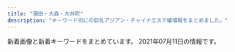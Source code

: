 ```yaml
---
title: "蒲田・大森・大井町"
description: "キーワード別にの巨乳アジアン・チャイナエステ嬢情報をまとめました。"
---
```


新着画像と新着キーワードをまとめています。
2021年07月11日の情報です。

<DmmAffiliateIns />
<KeywordTable
  shops={
    [
    {
        "img_links": [
            "http://www.majo.esjp.info/img/btn_side_mobile.jpg",
            "http://www.majo.esjp.info/img/pickup.jpg",
            "http://www.majo.esjp.info/img/ttl_news.png",
            "http://www.majo.esjp.info/images/slider/2.jpg",
            "http://www.majo.esjp.info/img/ttl_info.png",
            "http://www.majo.esjp.info/files/003-02.jpg",
            "http://www.majo.esjp.info/files/005-02.jpg",
            "http://www.majo.esjp.info/img/goback.jpg",
            "http://www.majo.esjp.info/files/005.jpg",
            "http://www.majo.esjp.info/images/slider/3.jpg",
            "http://www.majo.esjp.info/images/slider/1.jpg",
            "http://www.majo.esjp.info/img/tel.png",
            "http://www.majo.esjp.info/files/003.jpg"
        ],
        "name": "\u604b",
        "keywords": {
            "C": 9,
            "87": 2,
            "D": 4,
            "85": 2
        },
        "url": "http://www.majo.esjp.info/",
        "station": "JR\u84b2\u7530\u99c5\u897f\u53e3"
    },
    {
        "keywords": {},
        "img_links": [],
        "name": "\u30bd\u30a6\u30eb\u30fc\u6771\u53e3",
        "station": "JR\u84b2\u7530\u99c5\u6771\u53e3",
        "url": "http://www.es-md.net/"
    },
    {
        "keywords": {
            "F": 2,
            "C": 14,
            "88": 8,
            "86": 14,
            "D": 42,
            "84": 4,
            "\u30bb\u30af\u30b7\u30fc": 1,
            "85": 34,
            "87": 10,
            "E": 12
        },
        "url": "http://www.es-kizuna.com/",
        "station": "JR\u84b2\u7530\u99c5\u6771\u53e3",
        "name": "\u4fe1\u8afe",
        "img_links": [
            "http://www.es-kizuna.com/images/upload/cdc7fc1d81334feb.jpg",
            "http://www.es-kizuna.com/images/upload/thumb/966712cc580a2c90.jpg",
            "http://www.es-kizuna.com/images/upload/thumb/005440d58cf3c3e3.jpg",
            "http://www.es-kizuna.com/s/images/icon_info.png",
            "http://www.es-kizuna.com/images/upload/966712cc580a2c90.jpg",
            "http://www.es-kizuna.com/images/upload/512a839e9f628217.jpg",
            "http://www.es-kizuna.com/images/rec_10.jpg",
            "http://www.es-kizuna.com/images/upload/thumb/e7512ab59589d7df.jpg",
            "http://www.es-kizuna.com/images/upload/a3fc0798b98de17a.jpg",
            "http://www.es-kizuna.com/images/upload/906a0df423fbb2d3.jpg",
            "http://www.es-kizuna.com/images/index_13.jpg",
            "http://www.es-kizuna.com/images/upload/e3d8e9cc1955e028.jpg",
            "http://www.es-kizuna.com/girl/02.jpg",
            "http://www.es-kizuna.com/images/upload/eb01fa6066ea365b.jpg",
            "http://www.es-kizuna.com/images/upload/thumb/d9992ab71594c264.jpg",
            "http://www.es-kizuna.com/images/index_06.jpg",
            "http://www.es-kizuna.com/images/upload/thumb/7838ea888884524b.jpg",
            "http://www.es-kizuna.com/images/upload/thumb/4fb7a6900b967f30.jpg",
            "http://www.es-kizuna.com/images/index_05.jpg",
            "http://www.es-kizuna.com/images/index_09.jpg",
            "http://www.es-kizuna.com/images/upload/thumb/51167bb9818d647a.jpg",
            "http://www.es-kizuna.com/images/rec.jpg",
            "http://www.es-kizuna.com/images/upload/457777bab605fd6c.jpg",
            "http://www.es-kizuna.com/images/upload/thumb/816b7be31924a7a4.jpg",
            "http://www.es-kizuna.com/images/upload/231cb96ee14483b0.jpg",
            "http://www.es-kizuna.com/images/upload/18363711cdd6ba23.jpg",
            "http://www.es-kizuna.com/images/upload/thumb/2c3b2096bf7b4e42.jpg",
            "http://www.es-kizuna.com/images/upload/thumb/0e136c01c9b7ee9f.jpg",
            "http://www.es-kizuna.com/images/upload/af4e2bbad7299fcd.jpg",
            "http://www.es-kizuna.com/images/index_08.jpg",
            "http://www.es-kizuna.com/images/upload/thumb/35306ad0d9e9ff00.jpg",
            "http://www.es-kizuna.com/images/upload/thumb/af4e2bbad7299fcd.jpg",
            "http://www.es-kizuna.com/images/sys.jpg",
            "http://www.es-kizuna.com/images/upload/d9992ab71594c264.jpg",
            "http://www.es-kizuna.com/images/upload/057f6eb7b663a5b2.jpg",
            "http://www.es-kizuna.com/images/upload/thumb/18363711cdd6ba23.jpg",
            "http://www.es-kizuna.com/images/upload/thumb/cdc7fc1d81334feb.jpg",
            "http://www.es-kizuna.com/images/upload/thumb/6453e2e9c3a4d010.jpg",
            "http://www.es-kizuna.com/s/images/icon_staff.png",
            "http://www.es-kizuna.com/images/acc_10.jpg",
            "http://www.es-kizuna.com/images/upload/thumb/0c3e441832e219b9.jpg",
            "http://www.es-kizuna.com/images/upload/thumb/3f05da7e8b1e2a64.jpg",
            "http://www.es-kizuna.com/images/upload/thumb/d60152fbb8818830.jpg",
            "http://www.es-kizuna.com/images/upload/74cd025a30d9e087.jpg",
            "http://www.es-kizuna.com/images/upload/c960f33dbf650433.jpg",
            "http://www.es-kizuna.com/s/images/r01.jpg",
            "http://www.es-kizuna.com/images/upload/thumb/512a839e9f628217.jpg",
            "http://www.es-kizuna.com/s/images/r02.jpg",
            "http://www.es-kizuna.com/images/upload/thumb/74cd025a30d9e087.jpg",
            "http://www.es-kizuna.com/images/upload/thumb/906a0df423fbb2d3.jpg",
            "http://www.es-kizuna.com/images/upload/thumb/a3fc0798b98de17a.jpg",
            "http://www.es-kizuna.com/s/images/icon_covergirl.png",
            "http://www.es-kizuna.com/images/sys_10.jpg",
            "http://www.es-kizuna.com/images/upload/thumb/7aeb4177adab3adb.jpg",
            "http://www.es-kizuna.com/images/upload/thumb/13be44c647bb867f.jpg",
            "http://www.es-kizuna.com/images/upload/4bb15c40db5d3b9b.jpg",
            "http://www.es-kizuna.com/images/upload/e7512ab59589d7df.jpg",
            "http://www.es-kizuna.com/s/girl/01.jpg",
            "http://www.es-kizuna.com/s/images/r05.jpg",
            "http://www.es-kizuna.com/images/01.jpg",
            "http://www.es-kizuna.com/images/upload/thumb/048b127f7fe7756c.jpg",
            "http://www.es-kizuna.com/images/upload/thumb/cdfe0ac3b37d9e89.jpg",
            "http://www.es-kizuna.com/images/upload/thumb/cb8510a706fab39a.jpg",
            "http://www.es-kizuna.com/s/images/icon_top.png",
            "http://www.es-kizuna.com/images/upload/thumb/231cb96ee14483b0.jpg",
            "http://www.es-kizuna.com/s/images/icon_topics.png",
            "http://www.es-kizuna.com/images/upload/thumb/eb01fa6066ea365b.jpg",
            "http://www.es-kizuna.com/images/upload/20f11bb41bae978b.jpg",
            "http://www.es-kizuna.com/images/staff_10.jpg",
            "http://www.es-kizuna.com/images/upload/thumb/4e06a72d8daae521.jpg",
            "http://www.es-kizuna.com/images/nei_13.jpg",
            "http://www.es-kizuna.com/images/upload/thumb/c960f33dbf650433.jpg",
            "http://www.es-kizuna.com/images/upload/70b3f2c5fd5ba3c2.jpg",
            "http://www.es-kizuna.com/images/upload/0c3e441832e219b9.jpg",
            "http://www.es-kizuna.com/images/index_04.jpg",
            "http://www.es-kizuna.com/images/upload/thumb/325450f713ec1345.jpg",
            "http://www.es-kizuna.com/images/upload/6453e2e9c3a4d010.jpg",
            "http://www.es-kizuna.com/images/upload/90479f4e0f80f012.jpg",
            "http://www.es-kizuna.com/images/index_03.jpg",
            "http://www.es-kizuna.com/images/info_10.jpg",
            "http://www.es-kizuna.com/images/upload/8362069090b0f4f4.jpg",
            "http://www.es-kizuna.com/images/upload/4fb7a6900b967f30.jpg",
            "http://www.es-kizuna.com/images/upload/thumb/5f28f084cf9311ec.jpg",
            "http://www.es-kizuna.com/images/upload/cdfe0ac3b37d9e89.jpg",
            "http://www.es-kizuna.com/images/upload/cb8510a706fab39a.jpg",
            "http://www.es-kizuna.com/images/upload/thumb/4bb15c40db5d3b9b.jpg",
            "http://www.es-kizuna.com/images/upload/3f05da7e8b1e2a64.jpg",
            "http://www.es-kizuna.com/s/images/r03.jpg",
            "http://www.es-kizuna.com/images/link_10.jpg",
            "http://www.es-kizuna.com/images/upload/0e136c01c9b7ee9f.jpg",
            "http://www.es-kizuna.com/images/upload/thumb/8362069090b0f4f4.jpg",
            "http://www.es-kizuna.com/images/line.jpg",
            "http://www.es-kizuna.com/images/upload/7838ea888884524b.jpg",
            "http://www.es-kizuna.com/images/upload/thumb/457777bab605fd6c.jpg",
            "http://www.es-kizuna.com/s/images/icon_tel.png",
            "http://www.es-kizuna.com/images/upload/thumb/20f11bb41bae978b.jpg",
            "http://www.es-kizuna.com/images/index_11.jpg",
            "http://www.es-kizuna.com/images/upload/816b7be31924a7a4.jpg",
            "http://www.es-kizuna.com/images/upload/thumb/70b3f2c5fd5ba3c2.jpg",
            "http://www.es-kizuna.com/images/upload/03e6c9860ab53664.jpg",
            "http://www.es-kizuna.com/images/index_07.jpg",
            "http://www.es-kizuna.com/images/upload/thumb/057f6eb7b663a5b2.jpg",
            "http://www.es-kizuna.com/images/upload/thumb/fc1e816a0e9f3d61.jpg",
            "http://www.es-kizuna.com/images/acc_11.jpg",
            "http://www.es-kizuna.com/images/upload/d60152fbb8818830.jpg",
            "http://www.es-kizuna.com/images/upload/thumb/03e6c9860ab53664.jpg",
            "http://www.es-kizuna.com/images/index_02.jpg",
            "http://www.es-kizuna.com/images/upload/thumb/90479f4e0f80f012.jpg",
            "http://www.es-kizuna.com/images/upload/4e06a72d8daae521.jpg",
            "http://www.es-kizuna.com/images/upload/thumb/e3d8e9cc1955e028.jpg",
            "http://www.es-kizuna.com/images/02.jpg"
        ]
    },
    {
        "img_links": [],
        "name": "\u61a9",
        "keywords": {},
        "station": "JR\u5927\u68ee\u99c5\u6771\u53e3",
        "url": "http://ikoi.xyz.mn/"
    },
    {
        "img_links": [],
        "station": "JR\u5927\u4e95\u753a\u99c5\u4e2d\u592e\u897f\u53e3",
        "name": "\u611b",
        "url": "https://nekonoheya.ests.jp/",
        "keywords": {}
    },
    {
        "keywords": {
            "C": 12
        },
        "name": "Refine\u30fb\u30ea\u30d5\u30a1\u30a4\u30f3",
        "station": "JR\u5927\u68ee\u99c5\u6771\u53e3",
        "img_links": [
            "http://es-refine.xyz/images/g8.jpg",
            "http://es-refine.xyz/images/top.jpg",
            "http://es-refine.xyz/images/g6.jpg",
            "http://es-refine.xyz/images/a2.jpg",
            "http://es-refine.xyz/images/a3.jpg",
            "http://es-refine.xyz/images/end.png",
            "http://es-refine.xyz/images/a4.jpg",
            "http://es-refine.xyz/images/3.jpg",
            "http://es-refine.xyz/images/a5.jpg",
            "http://es-refine.xyz/images/pickup_t.jpg",
            "http://es-refine.xyz/images/a6.jpg",
            "http://es-refine.xyz/images/g2.jpg",
            "http://es-refine.xyz/images/4.jpg",
            "http://es-refine.xyz/images/g7.jpg",
            "http://es-refine.xyz/images/mobile.jpg",
            "http://es-refine.xyz/images/g02.jpg",
            "http://es-refine.xyz/images/a1.jpg",
            "http://es-refine.xyz/images/tite-staff.jpg",
            "http://es-refine.xyz/images/r2.jpg",
            "http://es-refine.xyz/images/tite-link.jpg",
            "http://es-refine.xyz/images/g.jpg",
            "http://es-refine.xyz/images/r3.jpg"
        ],
        "url": "http://es-refine.xyz/"
    },
    {
        "url": "http://www.floweresthe.com/",
        "name": "Flower\u30fb\u30d5\u30e9\u30ef\u30fc",
        "keywords": {
            "C": 49,
            "85": 12,
            "D": 31,
            "86": 23,
            "87": 39
        },
        "img_links": [
            "http://www.floweresthe.com/upload/girl/img01/img1_0011.jpg",
            "http://www.floweresthe.com/upload/girl/img02/img1_0003.jpg",
            "http://www.floweresthe.com/upload/girl/img02/img1_0007.jpg",
            "http://www.floweresthe.com/img/main_top.jpg",
            "http://www.floweresthe.com/img/bottom.jpg",
            "http://www.floweresthe.com/img/r3.jpg",
            "http://www.floweresthe.com/upload/girl/img_list01/img_list_0010.jpg",
            "http://www.floweresthe.com/upload/girl/img_list01/img_list_0001.jpg",
            "http://www.floweresthe.com/upload/board/img_1620284948.jpg",
            "http://www.floweresthe.com/upload/girl/img_list01/img_list_0005.jpg",
            "http://www.floweresthe.com/upload/girl/img02/img1_0010.jpg",
            "http://www.floweresthe.com/img/sys1.jpg",
            "http://www.floweresthe.com/img/sys2.jpg",
            "http://www.floweresthe.com/upload/board/img_1552291455.jpg",
            "http://www.floweresthe.com/upload/girl/img04/img1_0003.jpg",
            "http://www.floweresthe.com/upload/board/img_1599194180.jpg",
            "http://www.floweresthe.com/upload/girl/img_list01/img_list_0004.jpg",
            "http://www.floweresthe.com/upload/board/img_1551414651.jpg",
            "http://www.floweresthe.com/upload/girl/img04/img1_0010.jpg",
            "http://www.floweresthe.com/upload/girl/img02/img1_0005.jpg",
            "http://www.floweresthe.com/img/tit_girls.jpg",
            "http://www.floweresthe.com/img/memu.jpg",
            "http://www.floweresthe.com/upload/girl/img04/img1_0007.jpg",
            "http://www.floweresthe.com/upload/girl/img04/img1_0005.jpg",
            "http://www.floweresthe.com/upload/girl/img04/img1_0001.jpg",
            "http://www.floweresthe.com/upload/girl/img02/img1_0006.jpg",
            "http://www.floweresthe.com/upload/girl/img_list01/img_list_0006.jpg",
            "http://www.floweresthe.com/upload/girl/img01/img1_0009.jpg",
            "http://www.floweresthe.com/upload/board/img_1570430028.jpg",
            "http://www.floweresthe.com/upload/girl/img01/img1_0008.jpg",
            "http://www.floweresthe.com/upload/girl/img01/img1_0005.jpg",
            "http://www.floweresthe.com/img/interior.png",
            "http://www.floweresthe.com/img/tit_profile.jpg",
            "http://www.floweresthe.com/upload/girl/img_list01/img_list_0009.jpg",
            "http://www.floweresthe.com/upload/girl/img01/img1_0004.jpg",
            "http://www.floweresthe.com/upload/girl/img01/img1_0007.jpg",
            "http://www.floweresthe.com/upload/girl/img04/img1_0009.jpg",
            "http://www.floweresthe.com/upload/girl/img01/img1_0003.jpg",
            "http://www.floweresthe.com/img/r4.jpg",
            "http://www.floweresthe.com/upload/girl/img04/img1_0006.jpg",
            "http://www.floweresthe.com/upload/girl/img02/img1_0011.jpg",
            "http://www.floweresthe.com/upload/girl/img_list01/img_list_0007.jpg",
            "http://www.floweresthe.com/upload/girl/img_list01/img_list_0003.jpg",
            "http://www.floweresthe.com/img/r1.jpg",
            "http://www.floweresthe.com/upload/girl/img04/img1_0008.jpg",
            "http://www.floweresthe.com/upload/board/img_1617937698.jpg",
            "http://www.floweresthe.com/upload/girl/img02/img1_0009.jpg",
            "http://www.floweresthe.com/upload/girl/img01/img1_0010.jpg",
            "http://www.floweresthe.com/upload/girl/img_list01/img_list_0008.jpg",
            "http://www.floweresthe.com/img/r2.jpg",
            "http://www.floweresthe.com/upload/girl/img02/img1_0008.jpg",
            "http://www.floweresthe.com/img/tit_photo.jpg",
            "http://www.floweresthe.com/upload/girl/img01/img2_0006.jpg",
            "http://www.floweresthe.com/upload/girl/img02/img1_0004.jpg",
            "http://www.floweresthe.com/upload/girl/img01/img1_0006.jpg",
            "http://www.floweresthe.com/upload/girl/img04/img1_0011.jpg",
            "http://www.floweresthe.com/upload/girl/img04/img1_0004.jpg",
            "http://www.floweresthe.com/upload/girl/img01/img1_0001.jpg",
            "http://www.floweresthe.com/img/lineyoko.jpg",
            "http://www.floweresthe.com/upload/girl/img02/img1_0001.jpg",
            "http://www.floweresthe.com/upload/girl/img_list01/img_list_0011.jpg"
        ],
        "station": "JR\u84b2\u7530\u99c5\u6771\u53e3"
    },
    {
        "img_links": [
            "http://heiwa-massage.work/sp/img/s3.jpg",
            "http://heiwa-massage.work/sp/img/p3.jpg",
            "http://heiwa-massage.work/img/st1.jpg",
            "http://heiwa-massage.work/sp/img/botton.jpg",
            "http://heiwa-massage.work/sp/img/t-r.jpg",
            "http://heiwa-massage.work/sp/img/t-t.jpg",
            "http://heiwa-massage.work/sp/img/p2.jpg",
            "http://heiwa-massage.work/img/sta2.jpg",
            "http://heiwa-massage.work/img/botton.jpg",
            "http://heiwa-massage.work/img/fla1.jpg",
            "http://heiwa-massage.work/sp/img/tit.jpg",
            "http://heiwa-massage.work/img/mo.png",
            "http://heiwa-massage.work/sp/img/sys.jpg",
            "http://heiwa-massage.work/img/acc.jpg",
            "http://heiwa-massage.work/sp/img/p1.jpg",
            "http://heiwa-massage.work/img/nos.jpg",
            "http://heiwa-massage.work/img/s2.jpg",
            "http://heiwa-massage.work/sp/img/add.jpg",
            "http://heiwa-massage.work/sp/img/time.jpg",
            "http://heiwa-massage.work/sp/img/tel.jpg",
            "http://heiwa-massage.work/sp/img/s1.jpg",
            "http://heiwa-massage.work/sp/img/info.jpg",
            "http://heiwa-massage.work/img/sta3.jpg",
            "http://heiwa-massage.work/img/st3.jpg",
            "http://heiwa-massage.work/sp/img/t-a.jpg",
            "http://heiwa-massage.work/sp/img/t-s.jpg",
            "http://heiwa-massage.work/sp/img/pic.jpg",
            "http://heiwa-massage.work/sp/img/t-o.jpg",
            "http://heiwa-massage.work/sp/img/s2.jpg",
            "http://heiwa-massage.work/img/st2.jpg",
            "http://heiwa-massage.work/img/fla2.jpg",
            "http://heiwa-massage.work/img/s1.jpg",
            "http://heiwa-massage.work/img/s3.jpg",
            "http://heiwa-massage.work/img/head.jpg",
            "http://heiwa-massage.work/sp/img/pc.jpg",
            "http://heiwa-massage.work/sp/img/cam.jpg",
            "http://heiwa-massage.work/img/sta1.jpg",
            "http://heiwa-massage.work/img/fla3.jpg",
            "http://heiwa-massage.work/sp/img/acc.jpg"
        ],
        "keywords": {
            "E": 1,
            "86": 2,
            "D": 1,
            "C": 11,
            "88": 2,
            "87": 2
        },
        "station": "\u5e73\u548c\u5cf6\u99c5\u897f\u53e3",
        "name": "\u5e73\u548c",
        "url": "http://heiwa-massage.work/"
    },
    {
        "url": "http://www3.spa-omori.com/",
        "station": "JR\u5927\u4e95\u753a\u99c5\u4e2d\u592e\u53e3",
        "img_links": [
            "http://www3.spa-omori.com/static/upload/image/20210613/1623564836432428.jpg",
            "http://www3.spa-omori.com/static/upload/image/20210529/1622263004809643.png",
            "http://www3.spa-omori.com/static/upload/image/20210601/1622487391170480.jpg",
            "http://www3.spa-omori.com/static/upload/image/20210611/1623366092252587.jpg",
            "http://www3.spa-omori.com/static/upload/image/20210614/1623602221763538.jpg",
            "http://www3.spa-omori.com/static/upload/image/20210529/1622262930173677.png",
            "http://www3.spa-omori.com/static/upload/image/20210611/1623366058135364.jpg",
            "http://www3.spa-omori.com/94zc.com/img/tt.jpg",
            "http://www3.spa-omori.com/static/upload/image/20210601/1622490150182834.jpg",
            "http://www3.spa-omori.com/static/upload/image/20210607/1622998694748732.jpg",
            "http://www3.spa-omori.com/static/upload/image/20210601/1622490346100533.jpg",
            "http://www3.spa-omori.com/static/upload/image/20210611/1623408763606888.png",
            "http://www3.spa-omori.com/static/upload/image/20210624/1624525835285934.jpg",
            "http://www3.spa-omori.com/94zc.com/img/news.jpg",
            "http://www3.spa-omori.com/static/upload/image/20210601/1622487398253770.jpg",
            "http://www3.spa-omori.com/static/upload/image/20210611/1623408730777981.png",
            "http://www3.spa-omori.com/static/upload/image/20210604/1622780060182117.jpg",
            "http://www3.spa-omori.com/static/upload/image/20210611/1623407019836444.png",
            "http://www3.spa-omori.com/static/upload/image/20210611/1623366096182188.jpg",
            "http://www3.spa-omori.com/static/upload/image/20210604/1622752506154862.jpg",
            "http://www3.spa-omori.com/static/upload/image/20210529/1622262921145959.jpg",
            "http://www3.spa-omori.com/static/upload/image/20210708/1625738484848001.jpg",
            "http://www3.spa-omori.com/static/upload/image/20210624/1624525845734302.jpg",
            "http://www3.spa-omori.com/static/upload/image/20210611/1623408748760466.png",
            "http://www3.spa-omori.com/94zc.com/img/staff_t.jpg",
            "http://www3.spa-omori.com/static/upload/image/20210529/1622263004210427.jpg",
            "http://www3.spa-omori.com/static/upload/image/20210611/1623405751458082.jpg",
            "http://www3.spa-omori.com/static/upload/image/20210623/1624448406666034.jpg",
            "http://www3.spa-omori.com/static/upload/image/20210613/1623585903714005.jpg",
            "http://www3.spa-omori.com/static/upload/image/20210611/1623370128494559.jpg"
        ],
        "keywords": {
            "\u30bb\u30af\u30b7\u30fc": 14
        },
        "name": "\u30e1\u30eb\u30c6\u30a3\u30fc\u30b7\u30e5\u30ac\u30fc"
    },
    {
        "img_links": [],
        "name": "\u30de\u30ea\u30e2",
        "url": "http://rainbowest.info/",
        "keywords": {},
        "station": "JR\u84b2\u7530\u99c5\u6771\u53e3"
    },
    {
        "url": "http://www.sea-love-hsl.info/",
        "img_links": [
            "http://www.sea-love-hsl.info/uploads/sealove/A8D1795E-CA06-4472-A635-D7A02AEF80C8-768x1024.jpeg",
            "http://www.sea-love-hsl.info/uploads/sealove/images/movie.jpg",
            "http://www.sea-love-hsl.info/uploads/sealove/images/end1.jpg",
            "http://www.sea-love-hsl.info/uploads/sealove/images/news1.jpg",
            "http://www.sea-love-hsl.info/uploads/sealove/IMG_1060-768x1024.jpg",
            "http://www.sea-love-hsl.info/uploads/sealove/images/girl-z2.jpg",
            "http://www.sea-love-hsl.info/uploads/sealove/A8D1795E-CA06-4472-A635-D7A02AEF80C8-300x400.jpeg",
            "http://www.sea-love-hsl.info/uploads/sealove/images/mobile.jpg",
            "http://www.sea-love-hsl.info/uploads/sealove/5AE848B7-49E7-4403-A738-2D85BF2E4059-768x1024.jpeg",
            "http://www.sea-love-hsl.info/uploads/sealove/IMG_1490-300x400.jpg",
            "http://www.sea-love-hsl.info/uploads/sealove/images/n1.jpg",
            "http://www.sea-love-hsl.info/uploads/sealove/images/n3.jpg",
            "http://www.sea-love-hsl.info/uploads/sealove/staff_1.jpg",
            "http://www.sea-love-hsl.info/uploads/sealove/top1.jpg",
            "http://www.sea-love-hsl.info/uploads/sealove/images/girl-z1.jpg",
            "http://www.sea-love-hsl.info/uploads/sealove/QQ\u56fe\u72472015102419044325-e1449569209313.jpg",
            "http://www.sea-love-hsl.info/uploads/sealove/4C0568AE-93B2-47E4-808D-BA5ED67DA4B9-768x1024.jpeg",
            "http://www.sea-love-hsl.info/uploads/sealove/5AE848B7-49E7-4403-A738-2D85BF2E4059-300x400.jpeg",
            "http://www.sea-love-hsl.info/uploads/sealove/link_1.jpg",
            "http://www.sea-love-hsl.info/uploads/sealove/D792F195-6C3F-4A81-9C18-BEB1DEC0489F.jpeg",
            "http://www.sea-love-hsl.info/uploads/sealove/IMG_1490-768x1024.jpg",
            "http://www.sea-love-hsl.info/uploads/sealove/545B5715-528D-4E72-9F31-7AFF1422771C-768x1024.jpeg",
            "http://www.sea-love-hsl.info/uploads/sealove/721016606079-768x1024.jpg",
            "http://www.sea-love-hsl.info/uploads/sealove/720870627235-e1385965056315.jpg"
        ],
        "keywords": {
            "E": 1,
            "D": 5,
            "83": 1,
            "85": 1,
            "84": 4,
            "C": 21,
            "86": 4,
            "F": 2,
            "90": 3
        },
        "name": "\u6d77\u305d\u306e\u611b",
        "station": "JR\u84b2\u7530\u99c5\u6771\u53e3"
    },
    {
        "img_links": [
            "http://pro-akasuri.net/pic/pic1.jpg",
            "http://pro-akasuri.net/staff/s4.jpg",
            "http://pro-akasuri.net/images/banners/b-3f.png",
            "http://pro-akasuri.net/images/banners/pic4.jpg",
            "http://pro-akasuri.net/staff/s3.jpg",
            "http://pro-akasuri.net/pic/pic3.jpg",
            "http://pro-akasuri.net/pic/pic5.jpg",
            "http://pro-akasuri.net/pic/pic8.jpg",
            "http://pro-akasuri.net/images/banners/eyecatch1.jpg",
            "http://pro-akasuri.net/images/banners/side-oil.png",
            "http://pro-akasuri.net/images/banners/top2.png",
            "http://pro-akasuri.net/images/banners/1.png",
            "http://pro-akasuri.net/images/banners/pic1.jpg",
            "http://pro-akasuri.net/staff/s1.jpg",
            "http://pro-akasuri.net/images/banners/3.png",
            "http://pro-akasuri.net/pic/pic4.jpg",
            "http://pro-akasuri.net/images/banners/b-credit.png",
            "http://pro-akasuri.net/images/banners/pic2.jpg",
            "http://pro-akasuri.net/pic/pic7.jpg",
            "http://pro-akasuri.net/images/banners/bill.jpg",
            "http://pro-akasuri.net/staff/s2.jpg",
            "https://ranking-deli.jp/assets/img/user/link/2020bnr04.jpg",
            "http://pro-akasuri.net/pic/pic2.jpg",
            "http://pro-akasuri.net/images/banners/pic3.jpg",
            "http://pro-akasuri.net/images/banners/top1.jpg",
            "http://pro-akasuri.net/pic/pic6.jpg",
            "http://pro-akasuri.net/images/banners/2.png",
            "http://pro-akasuri.net/images/banners/b-tel.png",
            "http://pro-akasuri.net/images/banners/eyecatch4.jpg"
        ],
        "name": "No1\u30fb\u30ca\u30f3\u30d0\u30fc\u30ef\u30f3",
        "station": "JR\u84b2\u7530\u99c5\u897f\u53e3",
        "keywords": {},
        "url": "http://pro-akasuri.net/"
    },
    {
        "keywords": {
            "\u4e73": 2,
            "E": 8,
            "86": 17,
            "87": 27,
            "C": 31,
            "88": 10,
            "D": 22
        },
        "station": "JR\u84b2\u7530\u99c5\u6771\u53e3",
        "url": "http://www.remonesthe.com/",
        "name": "LEMON*\u30ec\u30e2\u30f3",
        "img_links": [
            "http://www.remonesthe.com/upload/girl/img04/img1_0013.jpg",
            "http://www.remonesthe.com/upload/girl/img01/img1_0015.jpg",
            "http://www.remonesthe.com/upload/girl/img_sch/img_sch_0015.jpg",
            "http://www.remonesthe.com/upload/girl/img05/img1_0016.jpg",
            "http://www.remonesthe.com/upload/girl/img01/img1_0022.jpg",
            "http://www.remonesthe.com/upload/girl/img03/img1_0018.jpg",
            "http://www.remonesthe.com/upload/girl/img03/img1_0022.jpg",
            "http://www.remonesthe.com/upload/girl/img_sch/img_sch_0013.jpg",
            "http://www.remonesthe.com/upload/girl/img02/img1_0013.jpg",
            "http://www.remonesthe.com/img/pro_modoru.jpg",
            "http://www.remonesthe.com/upload/girl/img02/img1_0021.jpg",
            "http://www.remonesthe.com/upload/girl/img_list01/img_list_0022.jpg",
            "http://www.remonesthe.com/upload/girl/img02/img3_0008.jpg",
            "http://www.remonesthe.com/upload/girl/img_sch/img_sch_0007.jpg",
            "http://www.remonesthe.com/upload/girl/img02/img3_0007.jpg",
            "http://www.remonesthe.com/upload/girl/img02/img1_0022.jpg",
            "http://www.remonesthe.com/upload/girl/img02/img2_0007.jpg",
            "http://www.remonesthe.com/upload/girl/img_sch/img_sch_0021.jpg",
            "http://www.remonesthe.com/upload/girl/img03/img1_0021.jpg",
            "http://www.remonesthe.com/upload/girl/img02/img1_0015.jpg",
            "http://www.remonesthe.com/upload/girl/img01/img2_0007.jpg",
            "http://www.remonesthe.com/upload/girl/img02/img2_0019.jpg",
            "http://www.remonesthe.com/img/pro_tit_name.jpg",
            "http://www.remonesthe.com/upload/girl/img_sch/img_sch_0022.jpg",
            "http://www.remonesthe.com/upload/girl/img01/img2_0019.jpg",
            "http://www.remonesthe.com/upload/girl/img_sch/img_sch_0008.jpg",
            "http://www.remonesthe.com/upload/girl/img05/img1_0018.jpg",
            "http://www.remonesthe.com/upload/girl/img01/img1_0018.jpg",
            "http://www.remonesthe.com/upload/girl/img03/img1_0007.jpg",
            "http://www.remonesthe.com/upload/girl/img_list01/img_list_0023.jpg",
            "http://www.remonesthe.com/img/pro_tit_size.jpg",
            "http://www.remonesthe.com/upload/girl/img05/img1_0019.jpg",
            "http://www.remonesthe.com/upload/girl/img01/img1_0021.jpg",
            "http://www.remonesthe.com/upload/girl/img01/img1_0016.jpg",
            "http://www.remonesthe.com/upload/girl/img_sch/img_sch_0016.jpg",
            "http://www.remonesthe.com/img/tit_profile.jpg",
            "http://www.remonesthe.com/upload/girl/img02/img1_0019.jpg",
            "http://www.remonesthe.com/upload/girl/img04/img1_0018.jpg",
            "http://www.remonesthe.com/upload/girl/img03/img1_0015.jpg",
            "http://www.remonesthe.com/upload/girl/img04/img1_0023.jpg",
            "http://www.remonesthe.com/upload/girl/img04/img1_0022.jpg",
            "http://www.remonesthe.com/upload/girl/img04/img1_0008.jpg",
            "http://www.remonesthe.com/upload/girl/img03/img1_0008.jpg",
            "http://www.remonesthe.com/upload/girl/img01/img1_0007.jpg",
            "http://www.remonesthe.com/upload/girl/img01/img1_0019.jpg",
            "http://www.remonesthe.com/upload/girl/img01/img1_0023.jpg",
            "http://www.remonesthe.com/img/tit_staff.jpg",
            "http://www.remonesthe.com/upload/girl/img02/img1_0023.jpg",
            "http://www.remonesthe.com/upload/girl/img02/img2_0008.jpg",
            "http://www.remonesthe.com/upload/girl/img01/img1_0008.jpg",
            "http://www.remonesthe.com/upload/girl/img04/img1_0021.jpg",
            "http://www.remonesthe.com/upload/girl/img01/img3_0008.jpg",
            "http://www.remonesthe.com/img/pro_tit_age.jpg",
            "http://www.remonesthe.com/upload/girl/img_sch/img_sch_0018.jpg",
            "http://www.remonesthe.com/upload/girl/img02/img1_0007.jpg",
            "http://www.remonesthe.com/upload/girl/img04/img1_0016.jpg",
            "http://www.remonesthe.com/upload/girl/img03/img1_0019.jpg",
            "http://www.remonesthe.com/upload/girl/img03/img1_0023.jpg",
            "http://www.remonesthe.com/upload/girl/img03/img1_0016.jpg",
            "http://www.remonesthe.com/img/main_top.png",
            "http://www.remonesthe.com/upload/girl/img04/img1_0007.jpg",
            "http://www.remonesthe.com/upload/girl/img05/img1_0015.jpg",
            "http://www.remonesthe.com/upload/girl/img05/img1_0008.jpg",
            "http://www.remonesthe.com/upload/girl/img05/img1_0013.jpg",
            "http://www.remonesthe.com/upload/girl/img05/img1_0023.jpg",
            "http://www.remonesthe.com/upload/girl/img05/img1_0022.jpg",
            "http://www.remonesthe.com/upload/girl/img02/img1_0018.jpg",
            "http://www.remonesthe.com/banner/koko_468x60.png",
            "http://www.remonesthe.com/upload/girl/img05/img1_0021.jpg",
            "http://www.remonesthe.com/upload/girl/img01/img3_0007.jpg",
            "http://www.remonesthe.com/upload/girl/img01/img1_0013.jpg",
            "http://www.remonesthe.com/upload/girl/img03/img1_0013.jpg",
            "http://www.remonesthe.com/upload/girl/img_sch/img_sch_0023.jpg",
            "http://www.remonesthe.com/upload/girl/img05/img1_0007.jpg",
            "http://www.remonesthe.com/upload/girl/img01/img2_0008.jpg",
            "http://www.remonesthe.com/upload/girl/img02/img1_0008.jpg",
            "http://www.remonesthe.com/upload/girl/img04/img1_0019.jpg",
            "http://www.remonesthe.com/upload/girl/img02/img1_0016.jpg",
            "http://www.remonesthe.com/upload/girl/img_sch/img_sch_0019.jpg",
            "http://www.remonesthe.com/upload/girl/img04/img1_0015.jpg"
        ]
    },
    {
        "name": "\u3055\u3064\u304d",
        "url": "http://e-satsuki.net/",
        "img_links": [
            "http://e-satsuki.net/images/top.png",
            "http://e-satsuki.net/images/flash2.jpg",
            "http://e-satsuki.net/images/ss1.jpg",
            "http://e-satsuki.net/images/ss2.jpg",
            "http://e-satsuki.net/images/eri2.jpg",
            "http://e-satsuki.net/images/mobile-tit.jpg",
            "http://e-satsuki.net/images/manami1.jpg",
            "http://e-satsuki.net/images/pick-tit.jpg",
            "http://e-satsuki.net/images/kiki1.jpg",
            "http://e-satsuki.net/images/eri1.jpg",
            "http://e-satsuki.net/images/aya1.jpg",
            "http://e-satsuki.net/images/coyuki2.jpg",
            "http://e-satsuki.net/images/flash1.jpg",
            "http://e-satsuki.net/images/topp.jpg",
            "http://e-satsuki.net/images/flash3.jpg",
            "http://e-satsuki.net/images/i-mobile.jpg",
            "http://e-satsuki.net/images/kiki2.jpg",
            "http://e-satsuki.net/images/manami2.jpg",
            "http://e-satsuki.net/images/aya2.jpg",
            "http://e-satsuki.net/images/jieshao-tit.jpg",
            "http://e-satsuki.net/images/tit-staff.jpg",
            "http://e-satsuki.net/images/new-tit.jpg",
            "http://e-satsuki.net/images/coyuki1.jpg",
            "http://e-satsuki.net/images/update-tit.jpg"
        ],
        "keywords": {
            "C": 8
        },
        "station": "JR\u5927\u4e95\u753a\u99c5\u4e2d\u592e\u897f\u53e3"
    },
    {
        "station": "JR\u5927\u68ee\u99c5\u6771\u53e3",
        "img_links": [
            "http://esthe-rlx.com/css/nav/nav-003.jpg",
            "http://esthe-rlx.com/css/nav/nav-002.jpg",
            "http://esthe-rlx.com/css/nav/nav-004.jpg",
            "http://esthe-rlx.com/css/line1.jpg",
            "http://esthe-rlx.com/staff/ai/01.jpg",
            "http://esthe-rlx.com/css/top02.jpg",
            "http://esthe-rlx.com/css/nav/nav-001.jpg",
            "http://esthe-rlx.com/css/nav/nav-006.jpg",
            "http://esthe-rlx.com/staff/mina/01.jpg",
            "http://esthe-rlx.com/staff/mika/01.jpg",
            "http://esthe-rlx.com/css/line2.jpg",
            "http://esthe-rlx.com/css/twitter.jpg",
            "http://esthe-rlx.com/css/staff/up.jpg",
            "http://esthe-rlx.com/css/nav/nav-005.jpg",
            "http://esthe-rlx.com/css/staff/new.jpg",
            "http://esthe-rlx.com/css/tel01.png"
        ],
        "keywords": {},
        "url": "http://esthe-rlx.com/",
        "name": "I for you"
    },
    {
        "img_links": [
            "http://with-you.iest.info/images/tel.jpg",
            "http://with-you.iest.info/images/service1.jpg",
            "http://with-you.iest.info/photos/sites/78/2019/08/2019083003291365.jpg",
            "http://with-you.iest.info/images/service2.jpg",
            "http://with-you.iest.info/images/s_pick.jpg",
            "http://with-you.iest.info/photos/sites/78/2019/08/2019082704375018.jpg",
            "http://with-you.iest.info/photos/sites/78/2020/04/2020041703530074.jpg",
            "http://with-you.iest.info/images/s_news.jpg",
            "http://with-you.iest.info/photos/sites/78/2021/07/2021070701035358.jpg",
            "http://with-you.iest.info/images/service3.jpg",
            "http://with-you.iest.info/images/service4.jpg",
            "http://with-you.iest.info/images/acc.jpg",
            "http://with-you.iest.info/photos/sites/78/2021/07/2021070808393856.jpg",
            "http://with-you.iest.info/images/s_staff.png",
            "http://with-you.iest.info/photos/sites/78/2019/09/2019092708275393.jpg",
            "http://with-you.iest.info/images/info.jpg",
            "http://with-you.iest.info/images/top.png",
            "http://with-you.iest.info/images/nbj3.jpg"
        ],
        "name": "with you",
        "station": "JR\u5927\u4e95\u753a\u99c5",
        "keywords": {
            "83": 7,
            "87": 7,
            "86": 14,
            "D": 28
        },
        "url": "http://with-you.iest.info/"
    },
    {
        "name": "\u82b1\u6c34\u6728",
        "url": "http://es-kamata.xyz/",
        "station": "JR\u84b2\u7530\u99c5\u897f\u53e3",
        "keywords": {},
        "img_links": [
            "http://es-kamata.xyz/images/g8.jpg",
            "http://es-kamata.xyz/images/new_tit.jpg",
            "http://es-kamata.xyz/images/ml.jpg",
            "http://es-kamata.xyz/images/004.jpg",
            "http://es-kamata.xyz/images/bottom.jpg",
            "http://es-kamata.xyz/images/new_d.jpg",
            "http://es-kamata.xyz/images/001.jpg",
            "http://es-kamata.xyz/images/ac2.jpg",
            "http://es-kamata.xyz/images/top_03.jpg",
            "http://es-kamata.xyz/images/rq03.jpg",
            "http://es-kamata.xyz/images/ac1.jpg",
            "http://es-kamata.xyz/images/g3.jpg",
            "http://es-kamata.xyz/images/g5.jpg",
            "http://es-kamata.xyz/images/003.jpg",
            "http://es-kamata.xyz/images/g4.jpg",
            "http://es-kamata.xyz/images/ac3.jpg",
            "http://es-kamata.xyz/images/rq01.jpg",
            "http://es-kamata.xyz/images/s1.jpg",
            "http://es-kamata.xyz/images/tel.jpg",
            "http://es-kamata.xyz/images/002.jpg",
            "http://es-kamata.xyz/images/qiu-1.jpg",
            "http://es-kamata.xyz/images/tw.jpg",
            "http://es-kamata.xyz/images/g0.jpg",
            "http://es-kamata.xyz/images/g1.jpg",
            "http://es-kamata.xyz/images/g2.jpg",
            "http://es-kamata.xyz/images/nei_bt.jpg",
            "http://es-kamata.xyz/images/ac4.jpg",
            "http://es-kamata.xyz/images/ac5.jpg"
        ]
    },
    {
        "station": "JR\u84b2\u7530\u99c5\u897f\u53e3",
        "name": "\u8776\u604b\u82b1",
        "url": "http://momi-este.com/",
        "img_links": [],
        "keywords": {}
    },
    {
        "img_links": [
            "http://k-rlx.info/images/index_07.jpg",
            "http://k-rlx.info/images/index_28.jpg",
            "http://k-rlx.info/images/index_29.jpg",
            "http://k-rlx.info/girls/02.jpg",
            "http://k-rlx.info/girls/00.jpg",
            "http://k-rlx.info/images/index_18.jpg",
            "http://k-rlx.info/images/02.jpg",
            "http://k-rlx.info/images/index_02.jpg",
            "http://k-rlx.info/images/index_19.jpg",
            "http://k-rlx.info/images/index_25.jpg",
            "http://k-rlx.info/images/index_20.jpg",
            "http://k-rlx.info/images/index_21.jpg",
            "http://k-rlx.info/images/rec_15.jpg",
            "http://k-rlx.info/images/index_13.jpg",
            "http://k-rlx.info/girls/06.jpg",
            "http://k-rlx.info/images/info_15.jpg",
            "http://k-rlx.info/girls/01.jpg",
            "http://k-rlx.info/girls/05.jpg",
            "http://k-rlx.info/images/index_09.jpg",
            "http://k-rlx.info/girls/08.jpg",
            "http://k-rlx.info/images/index_03.jpg",
            "http://k-rlx.info/images/index_30.jpg",
            "http://k-rlx.info/girls/03.jpg",
            "http://k-rlx.info/girls/07.jpg",
            "http://k-rlx.info/images/rec.jpg",
            "http://k-rlx.info/images/index_06.jpg",
            "http://k-rlx.info/images/index_05.jpg",
            "http://k-rlx.info/images/index_04.jpg",
            "http://k-rlx.info/images/03.jpg",
            "http://k-rlx.info/images/index_27.jpg",
            "http://k-rlx.info/images/index_26.jpg",
            "http://k-rlx.info/images/index_16.jpg",
            "http://k-rlx.info/images/staff_15.jpg",
            "http://k-rlx.info/images/index_24.jpg",
            "http://k-rlx.info/images/index_12.jpg",
            "http://k-rlx.info/images/index_22.jpg",
            "http://k-rlx.info/images/index_17.jpg",
            "http://k-rlx.info/images/index_10.jpg",
            "http://k-rlx.info/images/index_08.jpg",
            "http://k-rlx.info/images/01.jpg",
            "http://k-rlx.info/images/info.jpg",
            "http://k-rlx.info/girls/04.jpg",
            "http://k-rlx.info/images/index_01.jpg",
            "http://k-rlx.info/images/sub_28.jpg"
        ],
        "name": "\u307e\u3054\u3053\u308d",
        "url": "http://k-rlx.info/",
        "station": "JR\u5927\u68ee\u99c5\u6771\u53e3",
        "keywords": {
            "90": 2,
            "D": 2,
            "92": 1,
            "86": 1,
            "88": 3,
            "C": 5
        }
    },
    {
        "name": "\u30b9\u30de\u30a4\u30eb",
        "url": "http://sh-sumairu.work/",
        "keywords": {},
        "station": "JR\u5927\u68ee\u99c5\u6771\u53e3",
        "img_links": [
            "http://sh-sumairu.work/uploads/180612/1-1P612160029349.jpg",
            "http://sh-sumairu.work/uploads/allimg/180612/1-1P612160305350.jpg",
            "http://sh-sumairu.work/uploads/191211/1-191211140S1194.jpg",
            "http://sh-sumairu.work/uploads/200821/1-200R10ZQ14K.jpg",
            "http://sh-sumairu.work/uploads/171031/1-1G0311G344914.jpg",
            "http://sh-sumairu.work/uploads/171031/1-1G0311G505933.jpg",
            "http://sh-sumairu.work/uploads/180612/1-1P6121601061c.jpg",
            "http://sh-sumairu.work/uploads/181114/1-1Q114124Z0411.jpg",
            "http://sh-sumairu.work/templets/default/pc/picture/s_staff.png",
            "http://sh-sumairu.work/uploads/210119/1-2101191H10H45.jpg",
            "http://sh-sumairu.work/templets/default/pc/picture/s_news.png",
            "http://sh-sumairu.work/uploads/210402/1-2104021255412R.jpg",
            "http://sh-sumairu.work/uploads/181128/1-1Q12Q62QK29.jpg",
            "http://sh-sumairu.work/templets/default/pc/picture/staffs.png",
            "http://sh-sumairu.work/templets/default/pc/picture/face.png",
            "http://sh-sumairu.work/uploads/171031/1-1G0311G4095M.jpg",
            "http://sh-sumairu.work/uploads/191022/1-191022133S3B2.jpg",
            "http://sh-sumairu.work/uploads/180227/1-1P22G40S5448.jpg",
            "http://sh-sumairu.work/uploads/191211/1-191211140J3640.jpg",
            "http://sh-sumairu.work/uploads/181114/1-1Q11412563D55.jpg",
            "http://sh-sumairu.work/templets/default/pc/picture/end1.jpg",
            "http://sh-sumairu.work/uploads/171031/1-1G0311G531445.jpg",
            "http://sh-sumairu.work/uploads/171031/1-1G0311G556445.jpg",
            "http://sh-sumairu.work/templets/default/pc/picture/s_pick.png"
        ]
    },
    {
        "keywords": {},
        "name": "\u307b\u306e\u304b",
        "station": "JR\u5927\u4e95\u753a\u99c5",
        "img_links": [
            "http://www.hounoka.com/corona-taisaku2.jpg",
            "http://www.hounoka.com/smart/eri.jpg",
            "http://www.hounoka.com/massage-de_88_31.jpg",
            "http://www.hounoka.com/smart/corona-taisaku2.jpg",
            "http://www.hounoka.com/smart/top-tab-returan.jpg"
        ],
        "url": "http://www.hounoka.com/"
    },
    {
        "url": "http://www.arabianoyoru.com/",
        "name": "\u30a2\u30e9\u30d3\u30a2\u306e\u591c",
        "img_links": [
            "http://www.arabianoyoru.com/images/upload/2b92798467141387.jpg",
            "http://www.arabianoyoru.com/images/sub_16.jpg",
            "http://www.arabianoyoru.com/images/upload/thumb/0976cdac54ed3543.jpg",
            "http://www.arabianoyoru.com/s/images/icon_top.png",
            "http://www.arabianoyoru.com/images/upload/2101a8b842308c11.jpg",
            "http://www.arabianoyoru.com/s/images/r02.jpg",
            "http://www.arabianoyoru.com/images/index_04.jpg",
            "http://www.arabianoyoru.com/images/rec.jpg",
            "http://www.arabianoyoru.com/images/upload/3469606e262a5ee0.jpg",
            "http://www.arabianoyoru.com/images/upload/4a9b52f014c57b14.jpg",
            "http://www.arabianoyoru.com/images/upload/a29f5a4a28b905cc.jpg",
            "http://www.arabianoyoru.com/images/upload/thumb/eb30a7e162d494b7.jpg",
            "http://www.arabianoyoru.com/images/upload/1bdcd13f57cbf51b.jpg",
            "http://www.arabianoyoru.com/images/index_09.jpg",
            "http://www.arabianoyoru.com/images/upload/539fdf3e384c469c.jpg",
            "http://www.arabianoyoru.com/images/upload/6edb9fff24d5531d.jpg",
            "http://www.arabianoyoru.com/images/index_10.jpg",
            "http://www.arabianoyoru.com/images/info_01.jpg",
            "http://www.arabianoyoru.com/images/02.jpg",
            "http://www.arabianoyoru.com/images/upload/74b7f5d5cce6bcca.jpg",
            "http://www.arabianoyoru.com/images/upload/9a1a75f805d7e04a.jpg",
            "http://www.arabianoyoru.com/images/upload/372dce9ab9d22744.jpg",
            "http://www.arabianoyoru.com/images/upload/8c714cbe908fdcfa.jpg",
            "http://www.arabianoyoru.com/images/index_11.jpg",
            "http://www.arabianoyoru.com/images/upload/thumb/66a58b73f3d149ef.jpg",
            "http://www.arabianoyoru.com/images/sub_15.jpg",
            "http://www.arabianoyoru.com/images/upload/thumb/e3e089bc950ef93e.jpg",
            "http://www.arabianoyoru.com/s/images/icon_staff.png",
            "http://www.arabianoyoru.com/images/index_08.jpg",
            "http://www.arabianoyoru.com/s/images/icon_topics.png",
            "http://www.arabianoyoru.com/images/upload/thumb/4a9b52f014c57b14.jpg",
            "http://www.arabianoyoru.com/images/upload/thumb/74b7f5d5cce6bcca.jpg",
            "http://www.arabianoyoru.com/images/r02.jpg",
            "http://www.arabianoyoru.com/s/images/r04.jpg",
            "http://www.arabianoyoru.com/images/upload/thumb/c1c4634be9e43e96.jpg",
            "http://www.arabianoyoru.com/images/staff_12.jpg",
            "http://www.arabianoyoru.com/images/r03.jpg",
            "http://www.arabianoyoru.com/images/upload/thumb/3469606e262a5ee0.jpg",
            "http://www.arabianoyoru.com/images/upload/581da65ae95ac110.jpg",
            "http://www.arabianoyoru.com/images/upload/f758de4c846e44e7.jpg",
            "http://www.arabianoyoru.com/images/upload/66a58b73f3d149ef.jpg",
            "http://www.arabianoyoru.com/s/images/r01.jpg",
            "http://www.arabianoyoru.com/images/upload/thumb/564cb6c5b230ca3d.jpg",
            "http://www.arabianoyoru.com/images/upload/68db36b1211cebb9.jpg",
            "http://www.arabianoyoru.com/images/upload/thumb/581da65ae95ac110.jpg",
            "http://www.arabianoyoru.com/images/index_17.jpg",
            "http://www.arabianoyoru.com/images/upload/2f10cf77f8d7b399.jpg",
            "http://www.arabianoyoru.com/images/upload/a814b7e0bf080e1a.jpg",
            "http://www.arabianoyoru.com/images/acc_01.jpg",
            "http://www.arabianoyoru.com/images/upload/thumb/ee0c285b7dee8567.jpg",
            "http://www.arabianoyoru.com/s/images/icon_tel.png",
            "http://www.arabianoyoru.com/s/images/icon_info.png",
            "http://www.arabianoyoru.com/images/upload/thumb/a29f5a4a28b905cc.jpg",
            "http://www.arabianoyoru.com/images/upload/thumb/8c714cbe908fdcfa.jpg",
            "http://www.arabianoyoru.com/images/index_02.jpg",
            "http://www.arabianoyoru.com/images/upload/4d0b81e791f8dd2a.jpg",
            "http://www.arabianoyoru.com/images/upload/thumb/845ccdcc528743c1.jpg",
            "http://www.arabianoyoru.com/images/upload/thumb/9a1a75f805d7e04a.jpg",
            "http://www.arabianoyoru.com/images/sub_16.png",
            "http://www.arabianoyoru.com/images/upload/e3e089bc950ef93e.jpg",
            "http://www.arabianoyoru.com/images/upload/c1c4634be9e43e96.jpg",
            "http://www.arabianoyoru.com/images/upload/2bab34e5f5f4b474.jpg",
            "http://www.arabianoyoru.com/s/images/icon_covergirl.png",
            "http://www.arabianoyoru.com/images/upload/thumb/539fdf3e384c469c.jpg",
            "http://www.arabianoyoru.com/images/upload/eb30a7e162d494b7.jpg",
            "http://www.arabianoyoru.com/girl/012.jpg",
            "http://www.arabianoyoru.com/images/acc_12.jpg",
            "http://www.arabianoyoru.com/images/upload/4532de498ca39c33.jpg",
            "http://www.arabianoyoru.com/images/upload/thumb/f758de4c846e44e7.jpg",
            "http://www.arabianoyoru.com/images/upload/thumb/1bdcd13f57cbf51b.jpg",
            "http://www.arabianoyoru.com/images/sys.jpg",
            "http://www.arabianoyoru.com/images/fanhui.png",
            "http://www.arabianoyoru.com/images/r01.jpg",
            "http://www.arabianoyoru.com/images/upload/thumb/2101a8b842308c11.jpg",
            "http://www.arabianoyoru.com/images/upload/thumb/2b92798467141387.jpg",
            "http://www.arabianoyoru.com/images/upload/thumb/4532de498ca39c33.jpg",
            "http://www.arabianoyoru.com/images/upload/thumb/6edb9fff24d5531d.jpg",
            "http://www.arabianoyoru.com/images/index_07.jpg",
            "http://www.arabianoyoru.com/images/index_15.jpg",
            "http://www.arabianoyoru.com/images/upload/564cb6c5b230ca3d.jpg",
            "http://www.arabianoyoru.com/images/index_12.jpg",
            "http://www.arabianoyoru.com/s/girl/01.jpg",
            "http://www.arabianoyoru.com/images/upload/thumb/372dce9ab9d22744.jpg",
            "http://www.arabianoyoru.com/s/images/r03.jpg",
            "http://www.arabianoyoru.com/images/index_06.jpg",
            "http://www.arabianoyoru.com/images/upload/thumb/a814b7e0bf080e1a.jpg",
            "http://www.arabianoyoru.com/images/upload/845ccdcc528743c1.jpg",
            "http://www.arabianoyoru.com/images/01.jpg",
            "http://www.arabianoyoru.com/images/upload/thumb/2bab34e5f5f4b474.jpg",
            "http://www.arabianoyoru.com/images/upload/thumb/68db36b1211cebb9.jpg",
            "http://www.arabianoyoru.com/images/sub_12.jpg",
            "http://www.arabianoyoru.com/images/r04.jpg",
            "http://www.arabianoyoru.com/images/upload/0976cdac54ed3543.jpg",
            "http://www.arabianoyoru.com/images/index_05.jpg",
            "http://www.arabianoyoru.com/images/rec_12.jpg",
            "http://www.arabianoyoru.com/images/upload/thumb/2f10cf77f8d7b399.jpg",
            "http://www.arabianoyoru.com/images/upload/thumb/4d0b81e791f8dd2a.jpg",
            "http://www.arabianoyoru.com/images/sub_17.png",
            "http://www.arabianoyoru.com/images/info_12.jpg",
            "http://www.arabianoyoru.com/images/upload/ee0c285b7dee8567.jpg"
        ],
        "station": "JR\u84b2\u7530\u99c5\u897f\u53e3",
        "keywords": {
            "88": 4,
            "C": 10,
            "89": 2,
            "84": 2,
            "85": 27,
            "87": 8,
            "86": 9,
            "D": 32,
            "E": 8,
            "F": 2
        }
    },
    {
        "station": "JR\u84b2\u7530\u99c5\u6771\u53e3",
        "name": "\u30d5\u30ea\u30fc\u30b8\u30a2",
        "url": "http://freesia-este.com/",
        "img_links": [
            "http://freesia-este.com/staffPhoto/b20210527094704.jpg",
            "http://freesia-este.com/js/sliderLine/slide_prev.png",
            "http://freesia-este.com/images/access/01.jpg",
            "http://freesia-este.com/staffPhoto/s20210403074828.jpg",
            "http://freesia-este.com/images/access/05.jpg",
            "http://freesia-este.com/images/access/04.jpg",
            "http://freesia-este.com/staffPhoto/b20210112143731.jpg",
            "http://freesia-este.com/uploadfiles/images/campaignFreesiaEsteComHaru.jpg",
            "http://freesia-este.com/staffPhoto/s20210527094704.jpg",
            "http://freesia-este.com/staffPhoto/b20210506154657.jpg",
            "http://freesia-este.com/images/access/03.jpg",
            "http://freesia-este.com/images/access/02.jpg",
            "http://freesia-este.com/js/sliderLine/slide_next.png",
            "http://freesia-este.com/images/slider1/03.jpg",
            "http://freesia-este.com/staffPhoto/b20210403075229.jpg",
            "http://freesia-este.com/staffPhoto/b20190811161616.jpg",
            "http://freesia-este.com/staffPhoto/b20210403074828.jpg",
            "http://freesia-este.com/staffPhoto/b20190811161143.jpg",
            "http://freesia-este.com/staffPhoto/s20190811161616.jpg",
            "http://freesia-este.com/staffPhoto/b20190811160854.jpg",
            "http://freesia-este.com/staffPhoto/b20190811160951.jpg",
            "http://freesia-este.com/staffPhoto/s20190811160951.jpg",
            "http://freesia-este.com/images/returnBtn.png",
            "http://freesia-este.com/staffPhoto/s20210506154657.jpg",
            "http://freesia-este.com/staffPhoto/s20190811161143.jpg",
            "http://freesia-este.com/images/access/06.jpg",
            "http://freesia-este.com/images/slider1/02.jpg",
            "http://freesia-este.com/images/slider1/01.jpg",
            "http://freesia-este.com/images/gallery1.png",
            "http://freesia-este.com/staffPhoto/b20210403074940.jpg",
            "http://freesia-este.com/staffPhoto/s20210403075229.jpg",
            "http://freesia-este.com/staffPhoto/s20210403074940.jpg",
            "http://freesia-este.com/staffPhoto/s20190811160854.jpg",
            "http://freesia-este.com/staffPhoto/s20210112143731.jpg"
        ],
        "keywords": {
            "F": 1,
            "84": 1,
            "C": 1,
            "E": 3,
            "86": 1,
            "D": 3,
            "\u30bb\u30af\u30b7\u30fc": 1,
            "85": 7,
            "G": 2
        }
    },
    {
        "img_links": [
            "http://diana.jeez.jp/public/20191224-032315-269.jpeg",
            "http://diana.jeez.jp/public/20200131-234023-209.jpeg",
            "http://diana.jeez.jp/public/20210711-150628-340.jpeg",
            "http://diana.jeez.jp/public/20190610-160901-701.jpeg",
            "http://diana.jeez.jp/public/20190710-152027-812.jpeg",
            "http://diana.jeez.jp/public/20190809-025651-969.jpeg",
            "http://diana.jeez.jp/public/20200103-105226-562.jpeg",
            "http://diana.jeez.jp/public/20210708-103345-208.jpeg",
            "http://diana.jeez.jp/public/20180929-222629-193.jpeg",
            "http://diana.jeez.jp/public/20200211-132149-221.jpeg",
            "http://diana.jeez.jp/ueditor/php/upload/image/20190424/1556109007155859.jpg",
            "http://diana.jeez.jp/public/20181111-190250-481.jpeg",
            "http://diana.jeez.jp/images/girl-z1.jpg",
            "http://diana.jeez.jp/public/20210624-083015-574.jpg",
            "http://diana.jeez.jp/public/20191119-153528-705.jpeg",
            "http://diana.jeez.jp/public/20190613-175853-722.jpeg",
            "http://diana.jeez.jp/public/20191109-124210-239.jpeg",
            "http://diana.jeez.jp/public/20181111-190402-789.jpeg",
            "http://diana.jeez.jp/public/20190726-190619-915.jpeg",
            "http://diana.jeez.jp/public/20190610-162055-294.jpeg",
            "http://diana.jeez.jp/public/20200108-170159-924.jpeg",
            "http://diana.jeez.jp/images/girl-z2.jpg",
            "http://diana.jeez.jp/public/20191220-001603-640.jpeg",
            "http://diana.jeez.jp/public/20181111-190416-494.jpeg",
            "http://diana.jeez.jp/public/20190426-105139-740.jpg",
            "http://diana.jeez.jp/public/20191210-122526-507.jpeg",
            "http://diana.jeez.jp/public/20190728-125640-302.jpeg",
            "http://diana.jeez.jp/public/20210603-162953-243.jpeg",
            "http://diana.jeez.jp/public/20181111-190307-983.jpeg"
        ],
        "name": "\u30c0\u30a4\u30a2\u30ca\u30fbDIANA",
        "url": "http://diana.jeez.jp/",
        "keywords": {
            "F": 3
        },
        "station": "JR\u84b2\u7530\u99c5\u897f\u53e3"
    },
    {
        "station": "JR\u5927\u68ee\u99c5\u897f\u53e3",
        "url": "http://rilakusi.xyz/",
        "keywords": {},
        "name": "\u30a2\u30ea\u30b9",
        "img_links": [
            "http://rilakusi.xyz/uploads/210608/1-21060Q33115S9.jpg",
            "http://rilakusi.xyz/uploads/210608/1-21060Q33325V4.jpg",
            "http://rilakusi.xyz/static/picture/room2.jpg",
            "http://rilakusi.xyz/uploads/210608/1-21060Q32915324.jpg",
            "http://rilakusi.xyz/static/picture/room4.jpg",
            "http://rilakusi.xyz/uploads/210608/1-21060Q32Q2F5.jpg",
            "http://rilakusi.xyz/static/picture/top.png",
            "http://rilakusi.xyz/uploads/210608/1-21060Q32T1138.jpg",
            "http://rilakusi.xyz/static/picture/s1.jpg",
            "http://rilakusi.xyz/static/picture/s_staff.png",
            "http://rilakusi.xyz/static/picture/news.png",
            "http://rilakusi.xyz/static/picture/s3.jpg",
            "http://rilakusi.xyz/static/picture/room1.jpg",
            "http://rilakusi.xyz/static/picture/room3.jpg",
            "http://rilakusi.xyz/uploads/210608/1-21060Q33214962.jpg",
            "http://rilakusi.xyz/static/picture/mobile.jpg",
            "http://rilakusi.xyz/uploads/210608/1-21060Q32GX25.jpg",
            "http://rilakusi.xyz/uploads/210608/1-21060Q3295L13.jpg"
        ]
    },
    {
        "name": "Men\u2019sBali\uff5e\u30e1\u30f3\u30ba\u30d0\u30ea\uff5e",
        "keywords": {
            "\u30bb\u30af\u30b7\u30fc": 3
        },
        "url": "http://mensbali.net/",
        "station": "JR\u5927\u4e95\u753a\u99c5\u4e2d\u592e\u897f\u53e3",
        "img_links": [
            "http://mensbali.net/images/st/kana.jpg",
            "http://mensbali.net/images/st/moe2.jpg",
            "http://mensbali.net/images/top_newface3.jpg",
            "http://mensbali.net/images/st/saya_1.jpg",
            "http://mensbali.net/sp/image/head.jpg",
            "http://mensbali.net/images/side_mobile2.jpg",
            "http://mensbali.net/images/st/moe1.jpg",
            "http://mensbali.net/images/heading_bottom_staff.jpg",
            "http://mensbali.net/images/heading_news.jpg",
            "http://mensbali.net/images/st/sena.jpg",
            "http://mensbali.net/images/heading_pickup.jpg",
            "http://mensbali.net/images/st/momo.jpg",
            "http://mensbali.net/images/st/st3.jpg",
            "http://mensbali.net/images/st/riri1.jpg",
            "http://mensbali.net/images/link/mens-esthe1.png",
            "http://mensbali.net/images/st/saya_3.jpg",
            "http://mensbali.net/images/st/saya_2.jpg",
            "http://mensbali.net/images/st/riri3.jpg",
            "http://mensbali.net/images/top_newface.jpg",
            "http://mensbali.net/images/st/mana.jpg",
            "http://mensbali.net/images/footer_bg.jpg",
            "http://mensbali.net/images/st/moe3.jpg",
            "http://mensbali.net/sp/image/head_slide.jpg",
            "http://mensbali.net/sp/image/head_slide3.jpg",
            "http://mensbali.net/images/side_interior.jpg",
            "http://mensbali.net/images/st/riri2.jpg",
            "http://mensbali.net/images/heading_new_staff.jpg",
            "https://menlog.net/link/menlog20040.jpg",
            "http://mensbali.net/images/st/coco_3.jpg",
            "http://mensbali.net/images/st/erika_3.jpg",
            "http://mensbali.net/images/st/coco_2.jpg",
            "http://mensbali.net/images/st/erika_2.jpg",
            "http://mensbali.net/images/st/ayu.jpg",
            "http://mensbali.net/images/st/erika_1.jpg",
            "http://mensbali.net/images/st/coco_1.jpg",
            "http://mensbali.net/images/st/yura.jpg",
            "http://mensbali.net/images/st/natsu.jpg",
            "http://mensbali.net/images/st/mai2.jpg",
            "http://mensbali.net/images/top_desc.jpg",
            "http://mensbali.net/images/st/yuki.jpg",
            "http://mensbali.net/sp/image/head_slide2.jpg"
        ]
    },
    {
        "img_links": [
            "http://heal-msg.com/staff/rin/01.jpg",
            "http://heal-msg.com/staff/ruru/01.jpg",
            "http://heal-msg.com/images/news_bj3.jpg",
            "http://heal-msg.com/images/staff_bj3.jpg",
            "http://heal-msg.com/staff/yuri/01.jpg",
            "http://heal-msg.com/images/s_link.png",
            "http://heal-msg.com/images/staff0.jpg",
            "http://heal-msg.com/staff/risa/01.jpg",
            "http://heal-msg.com/images/s_staff.png",
            "http://heal-msg.com/images/s_news.png",
            "http://heal-msg.com/images/kanban.jpg",
            "http://heal-msg.com/images/top.jpg",
            "http://heal-msg.com/staff/yuki/01.jpg"
        ],
        "url": "http://heal-msg.com/",
        "station": "JR\u5927\u68ee\u99c5\u6771\u53e3",
        "keywords": {},
        "name": "Sweet Time"
    },
    {
        "img_links": [
            "http://syarumu.net/up/uploads/20190522203024saori2.jpg",
            "http://syarumu.net/up/uploads/20190525003719risa1.jpg",
            "http://syarumu.net/up/uploads/20171119193015nana3.jpg",
            "http://syarumu.net/images/price.jpg",
            "http://syarumu.net/up/uploads/20160812161741aiko.jpg",
            "http://syarumu.net/up/uploads/20171119193048nana4.jpg",
            "http://syarumu.net/up/uploads/20180802213749ai.jpg",
            "http://syarumu.net/up/uploads/20191121214351yua.jpg",
            "http://syarumu.net/up/uploads/20171016204051mayumi1.jpg",
            "http://syarumu.net/up/uploads/20171001173455haruka.jpg",
            "http://syarumu.net/up/uploads/2020062222282211.jpg",
            "http://syarumu.net/up/uploads/20201008205617r.jpg",
            "http://syarumu.net/up/uploads/20190912225320hina.jpg",
            "http://syarumu.net/up/uploads/20190426134943sumire1.jpg",
            "http://syarumu.net/up/uploads/20190525003732risa.jpg",
            "http://syarumu.net/up/newsimg/201707272103202.jpg",
            "http://syarumu.net/up/uploads/20170108170417kira4.jpg",
            "http://syarumu.net/up/newsimg/20171016204113mayumi1.jpg",
            "http://syarumu.net/up/uploads/20170106012055kira3.jpg",
            "http://syarumu.net/up/uploads/20200728221353kana.jpg",
            "http://syarumu.net/up/uploads/20190516212007k2.jpg",
            "http://syarumu.net/up/uploads/20190912225334hina2.jpg",
            "http://syarumu.net/up/uploads/20160813224746kasumi.jpg",
            "http://syarumu.net/up/newsimg/20180519150354kanaa.jpg",
            "http://syarumu.net/up/uploads/20180802213555serina2.jpg",
            "http://syarumu.net/up/uploads/202006222228319.jpg",
            "http://syarumu.net/up/uploads/20190819221937moe.jpg",
            "http://syarumu.net/up/uploads/20180802213607serina.jpg",
            "http://syarumu.net/up/uploads/20161219214103hitomi1.jpg",
            "http://syarumu.net/images/qj.jpg",
            "http://syarumu.net/up/uploads/20181204215307yurika.jpg",
            "http://syarumu.net/images/info.png",
            "http://syarumu.net/up/uploads/20191028120109pre.jpg",
            "http://syarumu.net/up/uploads/20191121214442AXKE6657.jpg",
            "http://syarumu.net/up/uploads/20190813233629mirai2.jpg",
            "http://syarumu.net/up/uploads/20190714114509image.jpeg",
            "http://syarumu.net/up/uploads/20171016204051mayumi2.jpg",
            "http://syarumu.net/up/uploads/20190522203018saori1.jpg",
            "http://syarumu.net/up/uploads/20190426134932sumire.jpg",
            "http://syarumu.net/up/uploads/20200728221316kan.jpg",
            "http://syarumu.net/up/uploads/20180802213619serina1.jpg",
            "http://syarumu.net/up/uploads/20190720013113erika.jpg",
            "http://syarumu.net/up/uploads/20160812161809aiko5.jpg",
            "http://syarumu.net/up/uploads/20190516211959k1.jpg",
            "http://syarumu.net/up/uploads/20190301204324ayako1.jpg",
            "http://syarumu.net/up/uploads/20160811191905hitomi.jpg",
            "http://syarumu.net/up/uploads/20171016204051mayumi.jpg",
            "http://syarumu.net/up/uploads/20160812161757aiko4.jpg",
            "http://syarumu.net/up/uploads/20170406223535mao.jpg",
            "http://syarumu.net/up/newsimg/20170406223636mao.jpg",
            "http://syarumu.net/up/uploads/20190912225327hina1.jpg",
            "http://syarumu.net/up/uploads/20190903230049natumi2.jpg",
            "http://syarumu.net/up/uploads/20190903230049natumi.jpg",
            "http://syarumu.net/up/uploads/2017101023014120170519212939eri1.jpg",
            "http://syarumu.net/images/qr.jpg",
            "http://syarumu.net/up/uploads/20190301204316ayako.jpg",
            "http://syarumu.net/up/newsimg/20180519143336risa1.jpg",
            "http://syarumu.net/images/tel.jpg"
        ],
        "name": "\u30b7\u30e3\u30eb\u30e0",
        "url": "http://syarumu.net",
        "keywords": {},
        "station": "JR\u84b2\u7530\u99c5\u6771\u53e3"
    },
    {
        "name": "Only One",
        "keywords": {
            "85": 3,
            "C": 1,
            "86": 6,
            "D": 9,
            "87": 1
        },
        "station": "JR\u5927\u4e95\u753a\u99c5",
        "img_links": [
            "http://onlyone.jpn.vin/photos/sites/58/2020/10/2020100207070197.jpg",
            "http://onlyone.jpn.vin/images/end.png",
            "http://onlyone.jpn.vin/images/mobile.jpg",
            "http://onlyone.jpn.vin/images/s_staff.png",
            "http://onlyone.jpn.vin/photos/sites/58/2020/09/2020092305431071.jpg",
            "http://onlyone.jpn.vin/images/top.png",
            "http://onlyone.jpn.vin/photos/sites/58/2020/06/202006250602509.jpg",
            "http://onlyone.jpn.vin/photos/sites/58/2020/06/2020062506024983.jpg",
            "http://onlyone.jpn.vin/images/room1.jpg",
            "http://onlyone.jpn.vin/photos/sites/58/2020/10/2020103004200463.jpg",
            "http://onlyone.jpn.vin/images/news.png",
            "http://onlyone.jpn.vin/images/room3.jpg",
            "http://onlyone.jpn.vin/photos/sites/58/2020/06/2020062506024979.jpg",
            "http://onlyone.jpn.vin/photos/sites/58/2020/12/2020121505432512.jpg",
            "http://onlyone.jpn.vin/images/room2.jpg",
            "http://onlyone.jpn.vin/photos/sites/58/2020/06/202006250602504.jpg",
            "http://onlyone.jpn.vin/photos/sites/58/2020/10/202010300420109.jpg",
            "http://onlyone.jpn.vin/photos/sites/58/2021/06/2021060504370680.jpg",
            "http://onlyone.jpn.vin/images/room5.jpg",
            "http://onlyone.jpn.vin/images/nei_bj1.png",
            "http://onlyone.jpn.vin/images/s_link.png",
            "http://onlyone.jpn.vin/photos/sites/58/2021/04/2021043002325878.jpg"
        ],
        "url": "http://onlyone.jpn.vin/"
    },
    {
        "url": "http://www.sh-himenoyw.work/",
        "station": "JR\u5927\u68ee\u99c5\u897f\u53e3",
        "name": "\u5922\u306e\u90e8\u5c4b",
        "keywords": {
            "89": 1,
            "D": 4,
            "88": 2,
            "C": 2,
            "86": 3
        },
        "img_links": [
            "http://www.sh-himenoyw.work/templets/default/picture/tit2.jpg",
            "http://www.sh-himenoyw.work/uploads/210410/1-2104101012452G.jpg",
            "http://www.sh-himenoyw.work/templets/default/picture/footer.png",
            "http://www.sh-himenoyw.work/uploads/210503/1-210503130024241.jpg",
            "http://www.sh-himenoyw.work/{dede:global.cfg_templets_skin/}/picture/cg01.jpg",
            "http://www.sh-himenoyw.work/uploads/210401/1-210401093342544.jpg",
            "http://www.sh-himenoyw.work/templets/default/picture/top02.png",
            "http://www.sh-himenoyw.work/{dede:global.cfg_templets_skin/}/picture/cg02.jpg",
            "http://www.sh-himenoyw.work/templets/default/picture/no.png",
            "http://www.sh-himenoyw.work/templets/default/picture/stal.png",
            "http://www.sh-himenoyw.work/uploads/210420/1-210420110353610.jpg",
            "http://www.sh-himenoyw.work/templets/default/picture/top01.png",
            "http://www.sh-himenoyw.work/templets/default/picture/top03.png",
            "http://www.sh-himenoyw.work/templets/default/picture/tit4.jpg",
            "http://www.sh-himenoyw.work/templets/default/picture/tit5.jpg",
            "http://www.sh-himenoyw.work/uploads/210505/1-210505091435528.jpg",
            "http://www.sh-himenoyw.work/templets/default/picture/tit1.jpg",
            "http://www.sh-himenoyw.work/templets/default/picture/sys1.jpg",
            "http://www.sh-himenoyw.work/uploads/210709/1-210F913025D39.jpg",
            "http://www.sh-himenoyw.work/templets/default/picture/tit3.jpg"
        ]
    },
    {
        "img_links": [],
        "name": "\u604b",
        "url": "https://love.ies.fun/",
        "station": "JR\u5927\u4e95\u753a\u99c5\u4e2d\u592e\u897f\u53e3",
        "keywords": {}
    },
    {
        "name": "\u30ad\u30e9\u30ad\u30e9",
        "keywords": {},
        "img_links": [
            "http://kira-kira.work/staff/risa.jpg",
            "http://kira-kira.work/img/neko2.jpg",
            "http://kira-kira.work/images/interior_t.jpg",
            "http://kira-kira.work/staff/aya.jpg",
            "http://kira-kira.work/images/sys3.png",
            "http://kira-kira.work/images/rec1.jpg",
            "http://kira-kira.work/staff/yumi.jpg",
            "http://kira-kira.work/images/int2.png",
            "http://kira-kira.work/staff/rina.jpg",
            "http://kira-kira.work/images/headline.jpg",
            "http://kira-kira.work/images/6.jpg",
            "http://kira-kira.work/staff/aki.jpg",
            "http://kira-kira.work/staff/yuri.jpg",
            "http://kira-kira.work/img/nana1.jpg",
            "http://kira-kira.work/img/yumi2.jpg",
            "http://kira-kira.work/img/rumi2.jpg",
            "http://kira-kira.work/images/mobile.jpg",
            "http://kira-kira.work/img/neko1.jpg",
            "http://kira-kira.work/images/4.jpg",
            "http://kira-kira.work/images/news.jpg",
            "http://kira-kira.work/staff/ai.jpg",
            "http://kira-kira.work/img/rumi3.jpg",
            "http://kira-kira.work/images/3.jpg",
            "http://kira-kira.work/images/9.jpg",
            "http://kira-kira.work/images/10.jpg",
            "http://kira-kira.work/img/yumi1.jpg",
            "http://kira-kira.work/img/risa1.jpg",
            "http://kira-kira.work/images/8.jpg",
            "http://kira-kira.work/images/tg.jpg",
            "http://kira-kira.work/img/aya1.jpg",
            "http://kira-kira.work/images/int1.jpg",
            "http://kira-kira.work/img/yuri1.jpg",
            "http://kira-kira.work/images/2.jpg",
            "http://kira-kira.work/img/rumi1.jpg",
            "http://kira-kira.work/images/7.jpg",
            "http://kira-kira.work/images/11.jpg",
            "http://kira-kira.work/staff/rumi.jpg",
            "http://kira-kira.work/images/sys2.jpg",
            "http://kira-kira.work/staff/neko.jpg",
            "http://kira-kira.work/img/ai1.jpg",
            "http://kira-kira.work/img/rina1.jpg",
            "http://kira-kira.work/images/sys1.jpg",
            "http://kira-kira.work/images/head.jpg",
            "http://kira-kira.work/images/rec2.jpg",
            "http://kira-kira.work/staff/yuyu.jpg",
            "http://kira-kira.work/img/aki1.jpg",
            "http://kira-kira.work/images/5.jpg",
            "http://kira-kira.work/images/12.jpg",
            "http://kira-kira.work/images/staff_t.jpg",
            "http://kira-kira.work/img/yuyu1.jpg"
        ],
        "url": "http://kira-kira.work/",
        "station": "JR\u84b2\u7530\u99c5\u6771\u53e3"
    },
    {
        "keywords": {},
        "img_links": [
            "http://heal-arm.com/uploads/sites/5/2021/06/4.jpg",
            "http://heal-arm.com/uploads/sites/5/2021/06/1614513298-corona.png",
            "http://heal-arm.com/uploads/sites/5/2021/06/1.jpg",
            "http://heal-arm.com/uploads/sites/5/2021/06/1614513302-corona04.png",
            "http://heal-arm.com/uploads/sites/5/2021/06/1614513299-corona02.png",
            "http://heal-arm.com/uploads/sites/5/2021/06/32.jpg",
            "http://heal-arm.com/uploads/sites/5/2021/06/32-150x150.jpg",
            "http://heal-arm.com/uploads/sites/5/2021/06/21.jpg",
            "http://heal-arm.com/uploads/sites/5/2021/06/1614513301-corona03.png",
            "http://heal-arm.com/uploads/sites/5/2021/06/22-150x150.jpg",
            "http://heal-arm.com/uploads/sites/5/2021/06/31-150x150.jpg",
            "http://heal-arm.com/uploads/sites/5/2021/06/21-150x150.jpg",
            "http://heal-arm.com/uploads/sites/5/2021/06/22.jpg",
            "http://heal-arm.com/uploads/sites/5/2021/06/31.jpg"
        ],
        "name": "\u30eb\u30ca\u30c3\u30af\u30b9",
        "url": "http://heal-arm.com/",
        "station": "JR\u5927\u68ee\u99c5\u6771\u53e3"
    },
    {
        "img_links": [],
        "url": "http://iyashimori.info/",
        "keywords": {},
        "name": "\u604b\u306e\u82b1",
        "station": "\u84b2\u7530\u99c5\u897f\u53e3"
    },
    {
        "url": "http://www.cosmos.relaxjp.info/",
        "name": "\u30b3\u30b9\u30e2\u30b9",
        "img_links": [
            "http://www.cosmos.relaxjp.info/files/001.jpg",
            "http://www.cosmos.relaxjp.info/common/img/shop/r2.jpg",
            "http://www.cosmos.relaxjp.info/common/img/image3.jpg",
            "http://www.cosmos.relaxjp.info/files/003.jpg",
            "http://www.cosmos.relaxjp.info/common/img/image2.jpg",
            "http://www.cosmos.relaxjp.info/common/img/shop/r1.jpg",
            "http://www.cosmos.relaxjp.info/common/img/shop/r3.jpg",
            "http://www.cosmos.relaxjp.info/common/img/shop/r4.jpg",
            "http://www.cosmos.relaxjp.info/files/005.jpg",
            "http://www.cosmos.relaxjp.info/files/002.jpg",
            "http://www.cosmos.relaxjp.info/common/img/top_img001.png",
            "http://www.cosmos.relaxjp.info/files/004.jpg",
            "http://www.cosmos.relaxjp.info/common/img/image1.jpg",
            "http://www.cosmos.relaxjp.info/photo_news/upimg/18630606fd1936e3b3_0.jpg",
            "http://www.cosmos.relaxjp.info/images/call_sp.png",
            "http://www.cosmos.relaxjp.info/files/006.jpg"
        ],
        "station": "JR\u5927\u68ee\u99c5\u897f\u53e3",
        "keywords": {
            "C": 13
        }
    },
    {
        "keywords": {
            "D": 1,
            "89": 1,
            "86": 5,
            "85": 4,
            "90": 1,
            "C": 8,
            "E": 4,
            "\u80f8": 1,
            "F": 1
        },
        "img_links": [
            "http://ciutyia.xyz/templets/xiangmu/picture/gotanda_5.jpg",
            "http://ciutyia.xyz/templets/xiangmu/picture/top.png",
            "http://ciutyia.xyz/uploads/210703/1-210F3144332410.jpg",
            "http://ciutyia.xyz/uploads/210705/1-210F5144042V5.jpg",
            "http://ciutyia.xyz/uploads/210429/1-21042ZT94H27.jpg",
            "http://ciutyia.xyz/templets/xiangmu/picture1/index_saloninfo.png",
            "http://ciutyia.xyz/uploads/210511/1-210511124110O8.jpg",
            "http://ciutyia.xyz/templets/xiangmu/picture/re_lines.png",
            "http://ciutyia.xyz/uploads/210429/1-21042ZU203328.jpg",
            "http://ciutyia.xyz/uploads/210505/1-210505133603A2.jpg",
            "http://ciutyia.xyz/uploads/allimg/180716/1-1PG6102301955.jpg",
            "http://ciutyia.xyz/uploads/201028/1-20102Q51209202.jpg",
            "http://ciutyia.xyz/uploads/210705/1-210F514402J43.jpg",
            "http://ciutyia.xyz/templets/xiangmu/picture/index_therapist.png",
            "http://ciutyia.xyz/uploads/201117/1-20111G35643457.jpg",
            "http://ciutyia.xyz/templets/xiangmu/picture/foter_line.png",
            "http://ciutyia.xyz/templets/xiangmu/picture/webentry.png",
            "http://ciutyia.xyz/uploads/180424/1-1P424151P32I.png",
            "http://ciutyia.xyz/images/R_000.jpg",
            "http://ciutyia.xyz/templets/xiangmu/picture/sh_line_5.png",
            "http://ciutyia.xyz/uploads/210703/1-210F3144446457.jpg",
            "http://ciutyia.xyz/uploads/210703/1-210F314445K37.jpg",
            "http://ciutyia.xyz/templets/xiangmu/picture/index_contact.png",
            "http://ciutyia.xyz/templets/xiangmu/picture/sh_bou_5.png",
            "http://ciutyia.xyz/uploads/200627/1-20062G30U2518.jpg",
            "http://ciutyia.xyz/templets/xiangmu/picture/foter_line_14.png",
            "http://ciutyia.xyz/templets/xiangmu/picture/main_photo.jpg",
            "http://ciutyia.xyz/templets/xiangmu/picture/ac_info_5.png",
            "http://ciutyia.xyz/uploads/200627/1-20062G30935R3.jpg",
            "http://ciutyia.xyz/uploads/201117/1-20111G32J1140.jpg",
            "http://ciutyia.xyz/uploads/210703/1-210F3144345542.jpg",
            "http://ciutyia.xyz/templets/xiangmu/picture/rookie_sh.png",
            "http://ciutyia.xyz/uploads/210511/1-21051112503W46.jpg",
            "http://ciutyia.xyz/uploads/210120/1-210120150301c2.jpg",
            "http://ciutyia.xyz/templets/xiangmu/picture/tel.png",
            "http://ciutyia.xyz/uploads/200627/1-20062G30950393.jpg",
            "http://ciutyia.xyz/uploads/210423/1-210423091Q63A.jpg"
        ],
        "station": "JR\u84b2\u7530\u99c5\u897f\u53e3",
        "name": "Reset\u30fb\u30ea\u30bb\u30c3\u30c8",
        "url": "http://ciutyia.xyz/"
    },
    {
        "url": "http://spa-omori.com/",
        "keywords": {
            "\u30bb\u30af\u30b7\u30fc": 2
        },
        "img_links": [
            "http://spa-omori.com/wp-content/themes/Aaron/picture/sign-1558966169154.png",
            "http://spa-omori.com/wp-content/uploads/2021/03/mmexport1615287725391-1.jpg",
            "http://spa-omori.com/wp-content/uploads/2021/07/1234.jpg",
            "http://spa-omori.com/wp-content/uploads/2019/10/w1.png",
            "http://spa-omori.com/wp-content/uploads/2019/10/d2.jpg",
            "http://spa-omori.com/wp-content/themes/Aaron/picture/sign-1558972223845.png",
            "http://spa-omori.com/wp-content/uploads/2019/10/mmexport1571245061102.jpg",
            "http://spa-omori.com/wp-content/uploads/2021/07/Polish_20210708_184958646.jpg",
            "http://spa-omori.com/wp-content/themes/Aaron/picture/sign-1558966169128.png",
            "http://spa-omori.com/wp-content/uploads/2019/10/123b.png",
            "http://spa-omori.com/wp-content/uploads/2021/04/Screenshot_20210403-170748.png",
            "http://spa-omori.com/wp-content/themes/Aaron/picture/line1-1558966169073.png",
            "http://spa-omori.com/wp-content/themes/Aaron/picture/sign-1558966169044.png",
            "http://spa-omori.com/wp-content/uploads/2019/10/mmexport1571245049830.jpg",
            "http://spa-omori.com/wp-content/themes/Aaron/picture/zi_staff-1558966169073.png",
            "http://spa-omori.com/wp-content/uploads/2019/10/mmexport1562577297511.jpg",
            "http://spa-omori.com/wp-content/uploads/2019/10/1_20190531100800502-155897222384-1.jpg",
            "http://spa-omori.com/wp-content/uploads/2020/11/1616139730689.jpg",
            "http://spa-omori.com/wp-content/uploads/2020/01/mmexport1611389971637.jpg",
            "http://spa-omori.com/wp-content/themes/Aaron/picture/sign-1558966169073.png",
            "http://spa-omori.com/wp-content/uploads/2019/10/c2.jpg",
            "http://spa-omori.com/wp-content/uploads/2021/06/1624353980508.jpg",
            "http://spa-omori.com/wp-content/themes/Aaron/picture/sign-1558966169098.png",
            "http://spa-omori.com/wp-content/uploads/2019/10/mmexport1571245064770.jpg",
            "http://spa-omori.com/wp-content/themes/Aaron/picture/s_news-1558972223845.png",
            "http://spa-omori.com/wp-content/themes/Aaron/picture/line-1558972223845.jpg",
            "http://spa-omori.com/wp-content/uploads/2020/12/1607832354643.jpg",
            "http://spa-omori.com/wp-content/uploads/2019/10/1_20190531100800502-155896616907.jpg",
            "http://spa-omori.com/wp-content/uploads/2019/10/123456.jpg",
            "http://spa-omori.com/wp-content/uploads/2019/10/b2.jpg",
            "http://spa-omori.com/wp-content/uploads/2019/10/1616139728867.jpg"
        ],
        "name": "\u30b7\u30fc\u30af\u30ec\u30c3\u30c8\u30d5\u30a1\u30f3\u30bf\u30b8\u30fc",
        "station": "JR\u5927\u68ee\u99c5\u897f\u53e3"
    },
    {
        "name": "\u30aa\u30a2\u30b7\u30b9",
        "keywords": {
            "85": 24,
            "86": 8,
            "C": 32,
            "D": 8
        },
        "img_links": [
            "http://www.oasis.maesjp.com/images/r04.jpg",
            "http://www.oasis.maesjp.com/images/r01.jpg",
            "http://www.oasis.maesjp.com/images/m4.jpg",
            "http://www.oasis.maesjp.com/files/004-02.jpg",
            "http://www.oasis.maesjp.com/images/b-tel.png",
            "http://www.oasis.maesjp.com/images/m6.jpg",
            "http://www.oasis.maesjp.com/images/m2.jpg",
            "http://www.oasis.maesjp.com/images/rsubt5.png",
            "http://www.oasis.maesjp.com/files/001-02.jpg",
            "http://www.oasis.maesjp.com/images/tel2.png",
            "http://www.oasis.maesjp.com/images/m3.jpg",
            "http://www.oasis.maesjp.com/images/slider-img002.jpg",
            "http://www.oasis.maesjp.com/images/rsubt4.png",
            "http://www.oasis.maesjp.com/files/001.jpg",
            "http://www.oasis.maesjp.com/files/003.jpg",
            "http://www.oasis.maesjp.com/images/rsubt7.png",
            "http://www.oasis.maesjp.com/images/slider-img001.jpg",
            "http://www.oasis.maesjp.com/files/004.jpg",
            "http://www.oasis.maesjp.com/files/006-02.jpg",
            "http://www.oasis.maesjp.com/images/m1.jpg",
            "http://www.oasis.maesjp.com/files/003-02.jpg",
            "http://www.oasis.maesjp.com/images/rsubt1.png",
            "http://www.oasis.maesjp.com/files/002.jpg",
            "http://www.oasis.maesjp.com/files/006.jpg",
            "http://www.oasis.maesjp.com/images/rsubt2.png",
            "http://www.oasis.maesjp.com/images/b-online.png",
            "http://www.oasis.maesjp.com/files/002-02.jpg",
            "http://www.oasis.maesjp.com/images/r03.jpg",
            "http://www.oasis.maesjp.com/images/rsubt3.png",
            "http://www.oasis.maesjp.com/images/r02.jpg",
            "http://www.oasis.maesjp.com/images/rsubt6.png"
        ],
        "url": "http://www.oasis.maesjp.com/",
        "station": "JR\u5927\u4e95\u753a\u99c5\u4e2d\u592e\u53e3"
    },
    {
        "station": "JR\u84b2\u7530\u99c5\u897f\u53e3",
        "keywords": {
            "F": 14,
            "D": 124,
            "C": 12,
            "E": 14,
            "86": 40,
            "85": 28,
            "87": 68,
            "89": 28
        },
        "img_links": [
            "http://u-care.ests.jp/photos/sites/36/2020/12/2020120314112720.jpg",
            "http://u-care.ests.jp/images/s_staff.jpg",
            "http://u-care.ests.jp/images/s1.png",
            "http://u-care.ests.jp/photos/sites/36/2020/12/2020120314113358.jpg",
            "http://u-care.ests.jp/images/a.png",
            "http://u-care.ests.jp/photos/sites/36/2019/11/2019110314145767.jpg",
            "http://u-care.ests.jp/images/room5.jpg",
            "http://u-care.ests.jp/images/s_link.jpg",
            "http://u-care.ests.jp/photos/sites/36/2021/05/2021050803451611.jpeg",
            "http://u-care.ests.jp/images/room1.jpg",
            "http://u-care.ests.jp/photos/sites/36/2019/07/2019072818341268.jpg",
            "http://u-care.ests.jp/images/pick_bj3.jpg",
            "http://u-care.ests.jp/images/room2.jpg",
            "http://u-care.ests.jp/photos/sites/36/2021/02/2021020516324022.jpg",
            "http://u-care.ests.jp/photos/sites/36/2020/11/2020112313092447.jpg",
            "http://u-care.ests.jp/images/room4.jpg",
            "http://u-care.ests.jp/photos/sites/36/2019/07/2019072818340893.jpg",
            "http://u-care.ests.jp/photos/sites/36/2021/05/2021050915502499.jpeg",
            "http://u-care.ests.jp/photos/sites/36/2021/04/2021042523083797.jpeg",
            "http://u-care.ests.jp/photos/sites/36/2020/01/2020012715190245.jpg",
            "http://u-care.ests.jp/images/new.jpg",
            "http://u-care.ests.jp/images/s.png",
            "http://u-care.ests.jp/photos/sites/36/2021/05/2021050803451364.jpeg",
            "http://u-care.ests.jp/photos/sites/36/2020/12/2020120314112231.jpg",
            "http://u-care.ests.jp/photos/sites/36/2020/11/2020112313091813.jpg",
            "http://u-care.ests.jp/photos/sites/36/2019/07/201907281834152.jpg",
            "http://u-care.ests.jp/photos/sites/36/2019/07/2019072818372591.jpg",
            "http://u-care.ests.jp/images/mobile.jpg",
            "http://u-care.ests.jp/photos/sites/36/2021/05/202105080345158.jpeg",
            "http://u-care.ests.jp/images/top.png",
            "http://u-care.ests.jp/images/nbj1.jpg",
            "http://u-care.ests.jp/images/s_face.jpg",
            "http://u-care.ests.jp/photos/sites/36/2019/11/2019110314145623.jpg",
            "http://u-care.ests.jp/photos/sites/36/2021/02/2021020516323421.jpg",
            "http://u-care.ests.jp/images/twitter.jpg",
            "http://u-care.ests.jp/images/nbj3.jpg",
            "http://u-care.ests.jp/photos/sites/36/2019/07/201907281834129.jpg",
            "http://u-care.ests.jp/photos/sites/36/2021/04/2021042523083640.jpeg",
            "http://u-care.ests.jp/photos/sites/36/2021/04/2021040821455253.jpeg",
            "http://u-care.ests.jp/photos/sites/36/2019/07/2019072818340741.jpg",
            "http://u-care.ests.jp/images/room3.jpg",
            "http://u-care.ests.jp/photos/sites/36/2021/05/2021050915503123.jpeg",
            "http://u-care.ests.jp/images/hua.png",
            "http://u-care.ests.jp/images/1.jpg",
            "http://u-care.ests.jp/photos/sites/36/2019/07/2019072818341463.jpg",
            "http://u-care.ests.jp/photos/sites/36/2021/04/2021042523083915.jpeg",
            "http://u-care.ests.jp/photos/sites/36/2020/01/2020012715190876.jpg",
            "http://u-care.ests.jp/images/room6.jpg",
            "http://u-care.ests.jp/photos/sites/36/2021/05/2021050915511431.jpeg",
            "http://u-care.ests.jp/photos/sites/36/2021/04/2021040821454611.jpeg",
            "http://u-care.ests.jp/images/cocoiineputiandian.jpg",
            "http://u-care.ests.jp/images/pick_bj1.jpg",
            "http://u-care.ests.jp/photos/sites/36/2019/07/2019072818341331.jpg",
            "http://u-care.ests.jp/images/b.png",
            "http://u-care.ests.jp/images/s_blog.jpg",
            "http://u-care.ests.jp/images/s_pick.jpg"
        ],
        "url": "http://u-care.ests.jp/",
        "name": "CoCo.\u30a4\u30a4\u306d!"
    },
    {
        "keywords": {
            "88": 2,
            "89": 2,
            "90": 2,
            "92": 1
        },
        "img_links": [
            "http://bijin.este.work/2/uploadimg/1621394318.jpeg",
            "http://bijin.este.work/m.png",
            "http://bijin.este.work/news.jpg",
            "http://bijin.este.work/staff_t.jpg",
            "http://bijin.este.work/int1.png",
            "http://bijin.este.work/2/uploadimg/1622985748.jpeg",
            "http://bijin.este.work/2/uploadimg/1600148455.jpeg",
            "http://bijin.este.work/2/uploadimg/1621394415.jpeg",
            "http://bijin.este.work/s1.png",
            "http://bijin.este.work/sys1.jpg",
            "http://bijin.este.work/head.jpg",
            "http://bijin.este.work/2/uploadimg/1621393124.jpeg",
            "http://bijin.este.work/2/uploadimg/1625132757.jpeg",
            "http://bijin.este.work/2/uploadimg/1621394016.jpeg",
            "http://bijin.este.work/sys2.jpg"
        ],
        "station": "JR\u84b2\u7530\u99c5\u5357\u53e3",
        "url": "http://bijin.este.work/",
        "name": "\u6fc0\u5b89\u7f8e\u4eba"
    },
    {
        "url": "http://iyashi-kaori.net/",
        "img_links": [
            "http://iyashi-kaori.net/uploads/iyashikaori/2019/08/staff.jpg",
            "http://iyashi-kaori.net/uploads/iyashikaori/2012/03/end1.jpg",
            "http://iyashi-kaori.net/uploads/iyashikaori/2012/03/l-1.jpg",
            "http://iyashi-kaori.net/uploads/iyashikaori/2012/03/s-1.jpg",
            "http://iyashi-kaori.net/uploads/iyashikaori/2012/03/l-5.jpg",
            "http://iyashi-kaori.net/uploads/iyashikaori/2019/10/ggg.jpg",
            "http://iyashi-kaori.net/uploads/iyashikaori/2012/03/s-5.jpg",
            "http://iyashi-kaori.net/uploads/iyashikaori/2012/03/s-6.jpg",
            "http://iyashi-kaori.net/uploads/iyashikaori/2019/02/000023.jpg",
            "http://iyashi-kaori.net/uploads/iyashikaori/2018/10/yuka002.jpg",
            "http://iyashi-kaori.net/uploads/iyashikaori/2019/08/1.jpg",
            "http://iyashi-kaori.net/uploads/iyashikaori/2017/11/000013.jpg",
            "http://iyashi-kaori.net/uploads/iyashikaori/2012/03/l-4.jpg",
            "http://iyashi-kaori.net/uploads/iyashikaori/2012/03/s-4.jpg",
            "http://iyashi-kaori.net/uploads/iyashikaori/2012/03/top.jpg",
            "http://iyashi-kaori.net/uploads/iyashikaori/2016/09/s__21340164111.jpg",
            "http://iyashi-kaori.net/uploads/iyashikaori/2012/03/l-2.jpg",
            "http://iyashi-kaori.net/uploads/iyashikaori/2019/08/11.jpg",
            "http://iyashi-kaori.net/uploads/iyashikaori/2012/03/index_l2.jpg",
            "http://iyashi-kaori.net/uploads/iyashikaori/2015/07/s__636519102.jpg",
            "http://iyashi-kaori.net/uploads/iyashikaori/images/bg.png",
            "http://iyashi-kaori.net/uploads/iyashikaori/2012/03/l-3.jpg",
            "http://iyashi-kaori.net/uploads/iyashikaori/2017/11/000023.jpg",
            "http://iyashi-kaori.net/uploads/iyashikaori/2012/03/l-6.jpg",
            "http://iyashi-kaori.net/uploads/iyashikaori/2012/03/s-3.jpg",
            "http://iyashi-kaori.net/uploads/iyashikaori/2021/02/1.jpg",
            "http://iyashi-kaori.net/uploads/iyashikaori/2019/11/staff-old.jpg",
            "http://iyashi-kaori.net/uploads/iyashikaori/2012/03/s-2.jpg"
        ],
        "keywords": {
            "D": 1,
            "C": 7
        },
        "station": "JR\u84b2\u7530\u99c5\u6771\u53e3",
        "name": "\u7652\u3057\u306e\u99a8"
    },
    {
        "img_links": [
            "http://www.e-uluru.info/images/upload/thumb/08e930d29f9d5b3e.jpg",
            "http://www.e-uluru.info/images/upload/30e7a9b6a2619196.jpg",
            "http://www.e-uluru.info/images/upload/5dcabd8808e86a8c.jpg",
            "http://www.e-uluru.info/images/upload/thumb/db7023b92ef16bbc.jpg",
            "http://www.e-uluru.info/images/upload/03b615dbd4a8d4e4.jpg",
            "http://www.e-uluru.info/s/images/r02.jpg",
            "http://www.e-uluru.info/images/upload/a86dfeb81b8ab370.jpg",
            "http://www.e-uluru.info/girl/024.jpg",
            "http://www.e-uluru.info/images/index_03.png",
            "http://www.e-uluru.info/images/index_06.png",
            "http://www.e-uluru.info/images/upload/thumb/b71e9dc3cfa0f9b4.jpg",
            "http://www.e-uluru.info/girl/020.jpg",
            "http://www.e-uluru.info/images/upload/d33358c73f674e0d.jpg",
            "http://www.e-uluru.info/images/index_01.png",
            "http://www.e-uluru.info/images/upload/a944203deb9da4de.jpg",
            "http://www.e-uluru.info/girl/034.jpg",
            "http://www.e-uluru.info/images/upload/11685a00c2c9b86a.jpg",
            "http://www.e-uluru.info/images/index_02.png",
            "http://www.e-uluru.info/s/girl/01.jpg",
            "http://www.e-uluru.info/girl/032.jpg",
            "http://www.e-uluru.info/girl/030.jpg",
            "http://www.e-uluru.info/images/upload/2951922eff997d84.jpg",
            "http://www.e-uluru.info/images/staff_08.png",
            "http://www.e-uluru.info/girl/016.jpg",
            "http://www.e-uluru.info/images/upload/d4a6c5a9e3801cc7.jpg",
            "http://www.e-uluru.info/images/info01.png",
            "http://www.e-uluru.info/images/index_13.png",
            "http://www.e-uluru.info/images/upload/thumb/ad830a43974bad03.jpg",
            "http://www.e-uluru.info/images/upload/thumb/98ac232614327354.jpg",
            "http://www.e-uluru.info/images/upload/thumb/ebc831946fdc3143.jpg",
            "http://www.e-uluru.info/girl/012.jpg",
            "http://www.e-uluru.info/images/upload/24e3367119cd81d4.jpg",
            "http://www.e-uluru.info/s/images/icon_tel.png",
            "http://www.e-uluru.info/images/upload/2e83ce7f87e28c10.jpg",
            "http://www.e-uluru.info/images/upload/71169c7f826021d0.jpg",
            "http://www.e-uluru.info/images/upload/thumb/a42cde1d7d7ca5c0.jpg",
            "http://www.e-uluru.info/i/girl/013.jpg",
            "http://www.e-uluru.info/girl/018.jpg",
            "http://www.e-uluru.info/girl/033.jpg",
            "http://www.e-uluru.info/images/upload/ebc831946fdc3143.jpg",
            "http://www.e-uluru.info/images/rec_09.png",
            "http://www.e-uluru.info/images/upload/thumb/1ddb0f728d864feb.jpg",
            "http://www.e-uluru.info/images/upload/thumb/24e3367119cd81d4.jpg",
            "http://www.e-uluru.info/images/upload/thumb/03b615dbd4a8d4e4.jpg",
            "http://www.e-uluru.info/girl/07.jpg",
            "http://www.e-uluru.info/s/images/r05.jpg",
            "http://www.e-uluru.info/images/r05.jpg",
            "http://www.e-uluru.info/s/images/icon_topics.png",
            "http://www.e-uluru.info/s/images/icon_covergirl.png",
            "http://www.e-uluru.info/images/index_11.png",
            "http://www.e-uluru.info/images/upload/056ff3de81fe9024.jpg",
            "http://www.e-uluru.info/girl/01.jpg",
            "http://www.e-uluru.info/images/upload/thumb/d4a6c5a9e3801cc7.jpg",
            "http://www.e-uluru.info/images/upload/98ac232614327354.jpg",
            "http://www.e-uluru.info/images/upload/thumb/056ff3de81fe9024.jpg",
            "http://www.e-uluru.info/images/upload/thumb/f436fca81b34a90a.jpg",
            "http://www.e-uluru.info/images/upload/7dfd54521df00187.jpg",
            "http://www.e-uluru.info/images/upload/12cb1bdfa779a5e6.jpg",
            "http://www.e-uluru.info/images/r02.jpg",
            "http://www.e-uluru.info/images/r01.jpg",
            "http://www.e-uluru.info/girl/06.jpg",
            "http://www.e-uluru.info/images/upload/a42cde1d7d7ca5c0.jpg",
            "http://www.e-uluru.info/images/upload/08e930d29f9d5b3e.jpg",
            "http://www.e-uluru.info/images/upload/thumb/7a73ef7475560f16.jpg",
            "http://www.e-uluru.info/s/images/r01.jpg",
            "http://www.e-uluru.info/images/index_05.png",
            "http://www.e-uluru.info/images/upload/539dd2297c44dec2.jpg",
            "http://www.e-uluru.info/images/upload/9e6373c225b7bc51.jpg",
            "http://www.e-uluru.info/images/upload/thumb/539dd2297c44dec2.jpg",
            "http://www.e-uluru.info/images/index_07.png",
            "http://www.e-uluru.info/images/upload/e8b0d029c217c7cc.jpg",
            "http://www.e-uluru.info/images/upload/b71e9dc3cfa0f9b4.jpg",
            "http://www.e-uluru.info/images/pro.jpg",
            "http://www.e-uluru.info/images/upload/thumb/30e7a9b6a2619196.jpg",
            "http://www.e-uluru.info/girl/013.jpg",
            "http://www.e-uluru.info/images/upload/adc24ea0648493e2.jpg",
            "http://www.e-uluru.info/s/images/icon_top.png",
            "http://www.e-uluru.info/girl/021.jpg",
            "http://www.e-uluru.info/images/upload/f436fca81b34a90a.jpg",
            "http://www.e-uluru.info/images/index_04.png",
            "http://www.e-uluru.info/images/index_08.png",
            "http://www.e-uluru.info/s/images/icon_info.png",
            "http://www.e-uluru.info/images/upload/6f79d09c6041afd7.jpg",
            "http://www.e-uluru.info/images/upload/90eec703fb0861db.jpg",
            "http://www.e-uluru.info/s/images/icon_staff.png",
            "http://www.e-uluru.info/girl/015.jpg",
            "http://www.e-uluru.info/images/upload/7a73ef7475560f16.jpg",
            "http://www.e-uluru.info/images/upload/thumb/2951922eff997d84.jpg",
            "http://www.e-uluru.info/images/upload/db7023b92ef16bbc.jpg",
            "http://www.e-uluru.info/images/upload/thumb/b5241af23f911574.jpg",
            "http://www.e-uluru.info/images/upload/thumb/d33358c73f674e0d.jpg",
            "http://www.e-uluru.info/images/upload/thumb/7dfd54521df00187.jpg",
            "http://www.e-uluru.info/images/upload/thumb/9e6373c225b7bc51.jpg",
            "http://www.e-uluru.info/images/r03.jpg",
            "http://www.e-uluru.info/images/rec_08.png",
            "http://www.e-uluru.info/images/upload/thumb/71169c7f826021d0.jpg",
            "http://www.e-uluru.info/girl/028.jpg",
            "http://www.e-uluru.info/images/upload/thumb/11685a00c2c9b86a.jpg",
            "http://www.e-uluru.info/images/upload/thumb/e8b0d029c217c7cc.jpg",
            "http://www.e-uluru.info/images/upload/thumb/12cb1bdfa779a5e6.jpg",
            "http://www.e-uluru.info/images/upload/thumb/a86dfeb81b8ab370.jpg",
            "http://www.e-uluru.info/images/upload/thumb/adc24ea0648493e2.jpg",
            "http://www.e-uluru.info/girl/019.jpg",
            "http://www.e-uluru.info/girl/031.jpg",
            "http://www.e-uluru.info/images/upload/thumb/2e83ce7f87e28c10.jpg",
            "http://www.e-uluru.info/images/index_12.png",
            "http://www.e-uluru.info/images/upload/b5241af23f911574.jpg",
            "http://www.e-uluru.info/images/upload/ad830a43974bad03.jpg",
            "http://www.e-uluru.info/images/upload/thumb/5dcabd8808e86a8c.jpg",
            "http://www.e-uluru.info/s/images/r03.jpg",
            "http://www.e-uluru.info/girl/014.jpg",
            "http://www.e-uluru.info/images/upload/thumb/90eec703fb0861db.jpg",
            "http://www.e-uluru.info/images/upload/1ddb0f728d864feb.jpg",
            "http://www.e-uluru.info/images/upload/thumb/a944203deb9da4de.jpg",
            "http://www.e-uluru.info/images/sys_08.png",
            "http://www.e-uluru.info/images/info_08.png",
            "http://www.e-uluru.info/images/upload/thumb/6f79d09c6041afd7.jpg"
        ],
        "station": "JR\u84b2\u7530\u99c5\u6771\u53e3",
        "url": "http://www.e-uluru.info/",
        "keywords": {
            "83": 2,
            "F": 2,
            "E": 7,
            "88": 4,
            "C": 14,
            "85": 26,
            "D": 33,
            "87": 8,
            "86": 14
        },
        "name": "\u7f8e\u7409\u7409"
    },
    {
        "name": "\u5065\u5eb7\u306e\u5bb6",
        "keywords": {
            "88": 2,
            "90": 2,
            "86": 4,
            "C": 10,
            "85": 4,
            "D": 2
        },
        "url": "http://kenkounoie.relax-fk.com/",
        "img_links": [
            "http://kenkounoie.relax-fk.com/images/cast08.png",
            "http://kenkounoie.relax-fk.com/images/cast07.png",
            "http://kenkounoie.relax-fk.com/images/cast04.png",
            "http://kenkounoie.relax-fk.com/images/cast05.png",
            "http://kenkounoie.relax-fk.com/images/cast09.png",
            "http://kenkounoie.relax-fk.com/images/kansen.png",
            "http://kenkounoie.relax-fk.com/images/main-visual.png",
            "http://kenkounoie.relax-fk.com/images/sub-visual.png",
            "http://kenkounoie.relax-fk.com/images/cast06.png"
        ],
        "station": "\u9752\u7269\u6a2a\u4e01\u99c5"
    },
    {
        "url": "http://es-kosumosu.com/",
        "station": "JR\u5927\u68ee\u99c5\u6771\u53e3",
        "name": "\u30d0\u30a4\u30aa\u30ec\u30c3\u30c8",
        "img_links": [
            "http://es-kosumosu.com/girl/2.jpg",
            "http://es-kosumosu.com/images/room/photo01.jpg",
            "http://es-kosumosu.com/images/room/photo03.jpg",
            "http://es-kosumosu.com/girl/1.jpg",
            "http://es-kosumosu.com/girl/6.jpg",
            "http://es-kosumosu.com/images/room/photo02.jpg",
            "http://es-kosumosu.com/images/room/photo05.jpg",
            "http://es-kosumosu.com/girl/3.jpg",
            "http://es-kosumosu.com/images/staff_mitashi.jpg",
            "http://es-kosumosu.com/images/top_flash_01.jpg",
            "http://es-kosumosu.com/images/info.jpg",
            "http://es-kosumosu.com/girl/5.jpg",
            "http://es-kosumosu.com/images/room/photo04.jpg",
            "http://es-kosumosu.com/images/return.png",
            "http://es-kosumosu.com/girl/4.jpg",
            "http://es-kosumosu.com/images/system/sys01.jpg"
        ],
        "keywords": {}
    },
    {
        "name": "\u3075\u308f\u3075\u308f",
        "img_links": [
            "http://yurari.ests.co/images/service1.jpg",
            "http://yurari.ests.co/images/service3.jpg",
            "http://yurari.ests.co/images/s_pick.jpg",
            "http://yurari.ests.co/images/s_news.jpg",
            "http://yurari.ests.co/images/room1.jpg",
            "http://yurari.ests.co/photos/sites/33/2020/10/2020102111224281.jpg",
            "http://yurari.ests.co/photos/sites/33/2020/09/2020090215054013.jpg",
            "http://yurari.ests.co/photos/sites/33/2021/06/202106031105436.jpg",
            "http://yurari.ests.co/photos/sites/33/2020/06/2020061916403177.jpg",
            "http://yurari.ests.co/photos/sites/33/2020/12/2020121917142684.jpg",
            "http://yurari.ests.co/images/room4.jpg",
            "http://yurari.ests.co/photos/sites/33/2021/03/2021031211252053.jpg",
            "http://yurari.ests.co/images/room3.jpg",
            "http://yurari.ests.co/images/info.jpg",
            "http://yurari.ests.co/images/service2.jpg",
            "http://yurari.ests.co/images/s_service.png",
            "http://yurari.ests.co/photos/sites/33/2021/05/2021052112051577.jpg",
            "http://yurari.ests.co/images/top.jpg",
            "http://yurari.ests.co/images/s_staff.png",
            "http://yurari.ests.co/images/mobile.jpg",
            "http://yurari.ests.co/images/room2.jpg",
            "http://yurari.ests.co/photos/sites/33/2021/07/202107041226554.jpg",
            "http://yurari.ests.co/photos/sites/33/2021/04/2021042913543085.jpg",
            "http://yurari.ests.co/images/service4.jpg"
        ],
        "keywords": {
            "88": 10,
            "86": 30,
            "87": 20,
            "85": 30,
            "E": 10,
            "F": 10,
            "D": 70
        },
        "station": "JR\u84b2\u7530\u99c5\u897f\u53e3",
        "url": "http://yurari.ests.co/"
    },
    {
        "name": "VENUS\uff5e\u30d3\u30fc\u30ca\u30b9\uff5e",
        "station": "JR\u5927\u4e95\u753a\u99c5\u6771\u53e3",
        "url": "http://www.ovenus.work",
        "img_links": [
            "http://www.ovenus.work/images/mainvisual_01_s.jpg",
            "http://www.ovenus.work/images/sw_tel.png",
            "http://www.ovenus.work/images/sw_home.png",
            "http://www.ovenus.work/images/recruit/point_09.png",
            "http://www.ovenus.work/images/recruit/sp_mainvisual.jpg",
            "http://www.ovenus.work/images/head_interior.jpg",
            "http://www.ovenus.work/images/icon_ranking_04.png",
            "http://www.ovenus.work/images/recruit/point_07.png",
            "http://www.ovenus.work/images/icon_new.png",
            "http://www.ovenus.work/images/icon_ranking_03.png",
            "http://www.ovenus.work/images/recruit/nagare_07.png",
            "http://www.ovenus.work/staff/kana1.jpg",
            "http://www.ovenus.work/images/recruit/nagare_03.jpg",
            "http://www.ovenus.work/images/icon_ranking_05.png",
            "http://www.ovenus.work/staff/sora1.jpg",
            "https://m-este.com/wp-content/uploads/2020/12/\u00e3\u0083\u00a1\u00e3\u0083\u00b3\u00e3\u0082\u00a8\u00e3\u0082\u00b9C\u00e3\u0083\u00a1\u00e3\u0083\u00b3234.png",
            "http://www.ovenus.work/images/no_image.jpg",
            "http://www.ovenus.work/images/trigger.jpg",
            "http://www.ovenus.work/images/mainvisual_01.jpg",
            "http://www.ovenus.work/images/icon_ranking_02.png",
            "http://www.ovenus.work/staff/mayu1.jpg",
            "http://www.ovenus.work/images/recruit/point_05.png",
            "http://www.ovenus.work/images/recruit/point_03.png",
            "http://www.ovenus.work/staff/kana2.jpg",
            "http://www.ovenus.work/staff/aoi1.jpg",
            "http://www.ovenus.work/images/recruit/point_06.png",
            "http://www.ovenus.work/images/recruit/nagare_01.jpg",
            "http://www.ovenus.work/images/recruit/nagare_05.png",
            "http://www.ovenus.work/images/recruit/nagare_02.jpg",
            "http://www.ovenus.work/images/recruit/req_03.jpg",
            "http://www.ovenus.work/images/recruit/point_04.png",
            "http://www.ovenus.work/staff/yui2.jpg",
            "http://www.ovenus.work/images/recruit/message_03.png",
            "http://www.ovenus.work/staff/yui1.jpg",
            "http://www.ovenus.work/images/recruit/nagare_06.png",
            "http://www.ovenus.work/images/head_therapist.jpg",
            "http://www.ovenus.work/staff/mayu2.jpg",
            "http://www.ovenus.work/images/icon_ranking_01.png"
        ],
        "keywords": {}
    },
    {
        "keywords": {},
        "img_links": [
            "http://www.tokyo-0001.xyz/img/girls04.jpg",
            "http://www.tokyo-0001.xyz/img/girls01.jpg",
            "http://www.tokyo-0001.xyz/img/girls05.jpg",
            "http://www.tokyo-0001.xyz/img/img3.jpg",
            "http://www.tokyo-0001.xyz/img/bnr00.jpg",
            "http://www.tokyo-0001.xyz/img/girls02.jpg",
            "http://www.tokyo-0001.xyz/img/img2.jpg",
            "http://www.tokyo-0001.xyz/img/ttl-02.png",
            "http://www.tokyo-0001.xyz/img/img-txt-01.png",
            "http://www.tokyo-0001.xyz/img/bnr01.jpg",
            "http://www.tokyo-0001.xyz/img/ttl-04.png",
            "http://www.tokyo-0001.xyz/img/girls03.jpg",
            "http://www.tokyo-0001.xyz/img/ttl-03.png",
            "http://www.tokyo-0001.xyz/img/bnr02.jpg",
            "http://www.tokyo-0001.xyz/img/girls06.jpg",
            "http://www.tokyo-0001.xyz/img/ttl-01.png",
            "http://www.tokyo-0001.xyz/img/img1.jpg"
        ],
        "url": "http://www.tokyo-0001.xyz/",
        "name": "NEW\u30a4\u30d6",
        "station": "JR\u84b2\u7530\u99c5\u897f\u53e3"
    },
    {
        "station": "JR\u84b2\u7530\u99c5\u6771\u53e3",
        "img_links": [
            "http://koinohana.work/_src/36226820/1.png",
            "http://koinohana.work/_src/36226808/img_2990.jpg",
            "http://koinohana.work/_src/36226857/img20170725223357156708.png",
            "http://koinohana.work/_src/36226828/img20170725121742291421.png",
            "http://koinohana.work/_src/36246048/1-1zh91451294d.jpg",
            "http://koinohana.work/_src/36226869/img20170726235401893025.png",
            "http://koinohana.work/_src/36226864/img20170726111759249054.png",
            "http://koinohana.work/_src/36246044/1-1zh4152j12m.jpg",
            "http://koinohana.work/_src/36226885/sign.png",
            "http://koinohana.work/_src/36226848/sign-1.jpg",
            "http://koinohana.work/_src/36226879/_dsf9385.jpg",
            "http://koinohana.work/_src/36226814/2.png",
            "http://koinohana.work/_src/36226818/4.png",
            "http://koinohana.work/_src/36226826/_dsf3394.jpg",
            "http://koinohana.work/_src/36226822/5.png",
            "http://koinohana.work/_src/36226809/_x1m6343.jpg",
            "http://koinohana.work/_src/36226873/_dsf9382.jpg",
            "http://koinohana.work/_src/37023059/img20191113142809054841.png",
            "http://koinohana.work/_src/36246043/1-1zh4152j12m.jpg",
            "http://koinohana.work/_src/36226841/sign-1.jpg",
            "http://koinohana.work/_src/36246047/1-1zh91451294d.jpg",
            "http://koinohana.work/_src/36226881/img20170726235401893025.png",
            "http://koinohana.work/_src/36226825/_dsf3390.jpg",
            "http://koinohana.work/_src/36226827/_dsf3386.jpg",
            "http://koinohana.work/_src/36246119/sign.png",
            "http://koinohana.work/_src/38032167/9768defd8834a0030b5a45ab7a03e1f.jpg",
            "http://koinohana.work/_src/36226875/_dsf9378.jpg",
            "http://koinohana.work/_src/36226877/_dsf9383.jpg",
            "http://koinohana.work/_src/36226816/3.png",
            "http://koinohana.work/_src/36226810/cam_20191016232507186.jpg",
            "http://koinohana.work/_src/36226831/news.png",
            "http://koinohana.work/_src/36226906/unnamed_20190718154717292.jpg",
            "http://koinohana.work/_src/36226907/unnamed_20190718154717292.jpg",
            "http://koinohana.work/_src/36226894/img_2891.jpg",
            "http://koinohana.work/_src/36226812/top1.1.png",
            "http://koinohana.work/_src/36226859/sign.png",
            "http://koinohana.work/_src/36226912/cam_20191016232507186.jpg",
            "http://koinohana.work/_src/38032166/9768defd8834a0030b5a45ab7a03e1f.jpg",
            "http://koinohana.work/_src/36226893/img_3017.jpg"
        ],
        "keywords": {},
        "name": "\u30af\u30ed\u30fc\u30d0\u30fc",
        "url": "http://koinohana.work/"
    },
    {
        "keywords": {},
        "station": "JR\u5927\u4e95\u753a\u99c5\u4e2d\u592e\u53e3",
        "img_links": [],
        "name": "\u3064\u307c\u307f",
        "url": "http://rin-rinpa.info/"
    },
    {
        "station": "JR\u5927\u68ee\u99c5\u6771\u53e3",
        "url": "http://www.bishoujo.estjpn.com/",
        "keywords": {
            "89": 1,
            "E": 1,
            "87": 3,
            "D": 3
        },
        "name": "\u7f8e\u5c11\u5973\u5b66\u5712",
        "img_links": [
            "http://www.bishoujo.estjpn.com/files/004.jpg",
            "http://www.bishoujo.estjpn.com/files/003.jpg",
            "http://www.bishoujo.estjpn.com/images/bar-news.png",
            "http://www.bishoujo.estjpn.com/images/girls-bar.png",
            "http://www.bishoujo.estjpn.com/images/info1.jpg",
            "http://www.bishoujo.estjpn.com/images/info_text.jpg",
            "http://www.bishoujo.estjpn.com/files/001.jpg",
            "http://www.bishoujo.estjpn.com/images/info2.jpg",
            "http://www.bishoujo.estjpn.com/images/bar-inte.png",
            "http://www.bishoujo.estjpn.com/images/bar-infomation.png",
            "http://www.bishoujo.estjpn.com/images/bar-girls.png",
            "http://www.bishoujo.estjpn.com/files/002.jpg"
        ]
    },
    {
        "name": "\u5922\u306e\u307e\u305f\u5922",
        "img_links": [
            "http://yume-yume.info/img/s15.jpg",
            "http://yume-yume.info/img/st02.jpg",
            "http://yume-yume.info/img/st17.jpg",
            "http://yume-yume.info/i/img/sta2.jpg",
            "http://yume-yume.info/i/img/r2.jpg",
            "http://yume-yume.info/img/r9.jpg",
            "http://yume-yume.info/img/sta15.jpg",
            "http://yume-yume.info/img/sta3.jpg",
            "http://yume-yume.info/img/sta2.jpg",
            "http://yume-yume.info/img/st15.jpg",
            "http://yume-yume.info/i/img/sta15.jpg",
            "http://yume-yume.info/img/s17.jpg",
            "http://yume-yume.info/img/fla.jpg",
            "http://yume-yume.info/img/botton.jpg",
            "http://yume-yume.info/img/s1.jpg",
            "http://a.jps.cm/yume/wp-content/uploads/sites/36/2021/05/38E59284-A3CB-4000-BE42-CDB0C6C66E44-225x300.jpeg",
            "http://yume-yume.info/i/img/sta3.jpg",
            "http://yume-yume.info/img/sta17.jpg",
            "http://yume-yume.info/img/st4.jpg",
            "http://yume-yume.info/img/st3.jpg",
            "http://yume-yume.info/i/img/r0.jpg",
            "http://yume-yume.info/i/img/r1.jpg",
            "http://yume-yume.info/i/img/nos.jpg",
            "http://yume-yume.info/img/sta4.jpg",
            "http://yume-yume.info/img/st1.jpg",
            "http://yume-yume.info/i/img/sta4.jpg",
            "http://yume-yume.info/i/img/sta17.jpg",
            "http://yume-yume.info/img/nos.jpg",
            "http://yume-yume.info/img/s4.jpg",
            "http://yume-yume.info/img/s2.jpg",
            "http://yume-yume.info/i/img/r4.jpg",
            "http://yume-yume.info/img/st01.jpg",
            "http://yume-yume.info/i/img/sta1.jpg",
            "http://yume-yume.info/img/sta1.jpg",
            "http://a.jps.cm/yume/wp-content/uploads/sites/36/2020/12/2470AE4C-2A60-4C35-A4C8-043E2F5EF2BD.jpeg",
            "http://yume-yume.info/img/s3.jpg",
            "http://yume-yume.info/img/mo.png",
            "http://yume-yume.info/img/st2.jpg"
        ],
        "url": "http://yume-yume.info/",
        "station": "JR\u84b2\u7530\u99c5\u897f\u53e3",
        "keywords": {
            "C": 19,
            "85": 3,
            "86": 4,
            "87": 1,
            "D": 3
        }
    },
    {
        "img_links": [
            "http://www.es-princess.com/images/upload/thumb/d0adbd6a55204cc6.jpg",
            "http://www.es-princess.com/images/upload/thumb/af672e0eb7d28ee6.jpg",
            "http://www.es-princess.com/s/images/slider/prev.png",
            "http://www.es-princess.com/s/images/t8.jpg",
            "http://www.es-princess.com/images/index_18.jpg",
            "http://www.es-princess.com/images/upload/thumb/123b8dc1f8010cd7.jpg",
            "http://www.es-princess.com/images/index_02.jpg",
            "http://www.es-princess.com/images/upload/thumb/0403172defd2aa75.jpg",
            "http://www.es-princess.com/s/images/service_01.png",
            "http://www.es-princess.com/s/images/slider/next.png",
            "http://www.es-princess.com/images/upload/thumb/b673f5c7b6c0c654.jpg",
            "http://www.es-princess.com/images/index_07.jpg",
            "http://www.es-princess.com/images/info_13.jpg",
            "http://www.es-princess.com/images/index_01.jpg",
            "http://www.es-princess.com/images/upload/thumb/5a01d26b03ae3963.jpg",
            "http://www.es-princess.com/images/index_28.jpg",
            "http://www.es-princess.com/s/images/tel.png",
            "http://www.es-princess.com/images/index_17.jpg",
            "http://www.es-princess.com/images/index_36.jpg",
            "http://www.es-princess.com/images/upload/thumb/380cd518ae78d99c.jpg",
            "http://www.es-princess.com/images/upload/thumb/1a80890acbd23f61.jpg",
            "http://www.es-princess.com/s/images/t3.jpg",
            "http://www.es-princess.com/images/upload/thumb/7358bb17b522d506.jpg",
            "http://www.es-princess.com/s/images/slider/3.jpg",
            "http://www.es-princess.com/images/index_31.jpg",
            "http://www.es-princess.com/images/upload/thumb/977b6b56e17935b8.jpg",
            "http://www.es-princess.com/images/index_05.jpg",
            "http://www.es-princess.com/images/index_35.jpg",
            "http://www.es-princess.com/images/upload/thumb/99ff32906f064430.jpg",
            "http://www.es-princess.com/images/index_13.jpg",
            "http://www.es-princess.com/images/rec.jpg",
            "http://www.es-princess.com/images/upload/thumb/28d10c17ec4ef55b.jpg",
            "http://www.es-princess.com/images/upload/thumb/570cec0ed7dbb299.jpg",
            "http://www.es-princess.com/images/upload/thumb/a77e3ba56953c62a.jpg",
            "http://www.es-princess.com/images/03.jpg",
            "http://www.es-princess.com/images/index_21.jpg",
            "http://www.es-princess.com/s/images/slider/1.jpg",
            "http://www.es-princess.com/s/images/t4.jpg",
            "http://www.es-princess.com/images/index_27.jpg",
            "http://es-princess.com/images/index_07.jpg",
            "http://www.es-princess.com/s/images/top_2.jpg",
            "http://www.es-princess.com/images/upload/thumb/314d78dc282a338e.jpg",
            "http://www.es-princess.com/images/upload/thumb/199865d366667d99.jpg",
            "http://www.es-princess.com/images/upload/thumb/966442429a421ade.jpg",
            "http://www.es-princess.com/s/image/nav_hotel.png",
            "http://www.es-princess.com/images/01.jpg",
            "http://www.es-princess.com/s/uploads/01.jpg",
            "http://www.es-princess.com/images/upload/thumb/9081c49e0239e8dc.jpg",
            "http://www.es-princess.com/images/upload/thumb/befa35bfd3fcc1cf.jpg",
            "http://www.es-princess.com/images/index_15.jpg",
            "http://es-princess.com/images/index_06.jpg",
            "http://www.es-princess.com/images/index_23.jpg",
            "http://www.es-princess.com/images/upload/thumb/ba9e1b4477f15b72.jpg",
            "http://www.es-princess.com/images/upload/thumb/cc93f6d3b2f1a8dd.jpg",
            "http://www.es-princess.com/images/upload/thumb/c191f88ab8347247.jpg",
            "http://www.es-princess.com/images/info.jpg",
            "http://www.es-princess.com/s/uploads/02a.jpg",
            "http://www.es-princess.com/images/upload/thumb/b5e216c30766fe2c.jpg",
            "http://www.es-princess.com/images/upload/thumb/8daadfa86c3af0ee.jpg",
            "http://www.es-princess.com/images/index_06.jpg",
            "http://www.es-princess.com/s/images/t6.jpg",
            "http://www.es-princess.com/s/images/t2.jpg",
            "http://www.es-princess.com/images/upload/thumb/05aaf6a4110be4ac.jpg",
            "http://www.es-princess.com/images/index_04.jpg",
            "http://www.es-princess.com/s/images/slider/2.jpg",
            "http://www.es-princess.com/images/upload/thumb/667df216753c34cf.jpg",
            "http://www.es-princess.com/images/foot_34.jpg",
            "http://www.es-princess.com/images/upload/thumb/026f0a00a7ebcac9.jpg",
            "http://www.es-princess.com/images/upload/thumb/140d1b4166940516.jpg",
            "http://www.es-princess.com/images/upload/thumb/18e6044b88e2d742.jpg",
            "http://www.es-princess.com/s/images/service_03.png",
            "http://www.es-princess.com/images/02.jpg",
            "http://www.es-princess.com/images/upload/thumb/a73cd0efe4586362.jpg",
            "http://www.es-princess.com/s/images/okubokomachi.jpg",
            "http://www.es-princess.com/images/upload/thumb/e5f6402b9bb3e639.jpeg",
            "http://www.es-princess.com/s/images/t5.jpg",
            "http://www.es-princess.com/images/index_19.jpg",
            "http://www.es-princess.com/s/image/nav_sys.png",
            "http://www.es-princess.com/s/images/t1.jpg",
            "http://www.es-princess.com/girl/01.jpg",
            "http://www.es-princess.com/s/uploads/04.jpg",
            "http://www.es-princess.com/s/image/nav_cast.png",
            "http://www.es-princess.com/s/images/service_07.png",
            "http://www.es-princess.com/images/upload/thumb/d7645c329c045bbf.jpg",
            "http://www.es-princess.com/images/index_25.jpg",
            "http://www.es-princess.com/images/index_03.jpg",
            "http://www.es-princess.com/s/images/t7.jpg",
            "http://www.es-princess.com/images/upload/thumb/440836ac204e3ae6.jpg",
            "http://www.es-princess.com/images/upload/thumb/fac24168ab90cc92.jpg",
            "http://www.es-princess.com/images/index_24.jpg",
            "http://www.es-princess.com/images/upload/thumb/c9fd1fe34ca64bc2.png",
            "http://www.es-princess.com/s/uploads/02.jpg",
            "http://www.es-princess.com/s/image/nav_top.png",
            "http://www.es-princess.com/images/staff_13.jpg",
            "http://www.es-princess.com/s/image/nav_manga.png",
            "http://www.es-princess.com/images/index_34.jpg",
            "http://www.es-princess.com/s/image/nav_topics.png",
            "http://www.es-princess.com/images/upload/thumb/34d0c1f12f3d1581.jpg",
            "http://www.es-princess.com/images/upload/thumb/4fbbf39dbb4b5671.jpeg",
            "http://www.es-princess.com/s/images/pc.png",
            "http://www.es-princess.com/images/upload/thumb/4caabf554de9febf.jpg",
            "http://www.es-princess.com/images/index_29.jpg",
            "http://www.es-princess.com/images/upload/thumb/5e0537ee102a37b1.jpg",
            "http://www.es-princess.com/s/images/iphone.png",
            "http://www.es-princess.com/images/rec_13.jpg",
            "http://www.es-princess.com/images/upload/thumb/33b8e868c76e480e.jpg",
            "http://www.es-princess.com/images/upload/thumb/abb982c0ed8c784a.jpg"
        ],
        "url": "http://www.es-princess.com/",
        "keywords": {
            "86": 1,
            "D": 14,
            "88": 5,
            "85": 4,
            "91": 4
        },
        "name": "Princess",
        "station": "JR\u84b2\u7530\u99c5\u897f\u53e3"
    },
    {
        "img_links": [
            "http://relax-massage.biz/images/ttl-information.png",
            "http://relax-massage.biz/images/qr.jpg",
            "http://relax-massage.biz/images/cg02.jpg",
            "http://relax-massage.biz/images/ttl-qrf.png",
            "http://relax-massage.biz/images/img-therapist.jpg",
            "http://relax-massage.biz/images/ttl-concept2.png",
            "http://relax-massage.biz/images/ttl-concept2t.png",
            "http://relax-massage.biz/images/ttl-concept.png",
            "http://relax-massage.biz/images/acc.jpg",
            "http://relax-massage.biz/images/bg-image-consept02.png",
            "http://relax-massage.biz/images/img-link.jpg",
            "http://relax-massage.biz/images/ttl-pickup.png",
            "http://relax-massage.biz/images/ttl-qr.png",
            "http://relax-massage.biz/images/acc1.jpg",
            "http://relax-massage.biz/images/img-header-mainvisual01t.jpg",
            "http://relax-massage.biz/images/bg-image-consept.png",
            "http://relax-massage.biz/images/ttl-link.png",
            "http://relax-massage.biz/images/img-therapistt.jpg",
            "http://relax-massage.biz/images/txt-header-phone.png",
            "http://relax-massage.biz/images/cg01.jpg",
            "http://relax-massage.biz/images/ttl-qrt.png",
            "http://relax-massage.biz/images/ttl-pickupt.png",
            "http://relax-massage.biz/images/ttl-therapist.png",
            "http://relax-massage.biz/images/ttl-informationt.png",
            "http://relax-massage.biz/images/img-header-mainvisual01.jpg",
            "http://relax-massage.biz/images/img-linkt.jpg",
            "http://relax-massage.biz/images/bnr-sp-campaign01.jpg",
            "http://relax-massage.biz/images/txt-header-storeinfo.png",
            "http://relax-massage.biz/images/txt-footer-copyright.png",
            "http://relax-massage.biz/images/txt-header-phonet.png",
            "http://relax-massage.biz/images/cg06.jpg",
            "http://relax-massage.biz/images/cg03.jpg",
            "http://relax-massage.biz/images/ttl-conceptt.png",
            "http://relax-massage.biz/images/bnr-campaign01.jpg"
        ],
        "name": "ONLY ONE",
        "url": "http://relax-massage.biz/",
        "keywords": {
            "D": 8,
            "C": 4,
            "E": 4
        },
        "station": "JR\u84b2\u7530\u99c5\u897f\u53e3"
    },
    {
        "img_links": [
            "http://hana.ests.jp/photos/sites/38/2020/12/2020120114093027.jpg",
            "http://hana.ests.jp/photos/sites/38/2021/04/2021040716243284.jpg",
            "http://hana.ests.jp/photos/sites/38/2018/12/2018122818061554.jpg",
            "http://hana.ests.jp/images/themes/blue/s_newface.png",
            "http://hana.ests.jp/photos/sites/38/2018/05/2018052410461655.jpg",
            "http://hana.ests.jp/images/themes/blue/s_link.png",
            "http://hana.ests.jp/images/room4.jpg",
            "http://hana.ests.jp/photos/sites/38/2019/04/2019040810452923.jpg",
            "http://hana.ests.jp/images/themes/blue/s_staff.png",
            "http://hana.ests.jp/images/themes/blue/r3.jpg",
            "http://hana.ests.jp/photos/sites/38/2019/11/2019111817153489.jpg",
            "http://hana.ests.jp/images/themes/blue/s_news.png",
            "http://hana.ests.jp/images/room3.jpg",
            "http://hana.ests.jp/photos/sites/38/2018/10/2018102215070310.jpg",
            "http://hana.ests.jp/images/themes/blue/no1.png",
            "http://hana.ests.jp/images/room1.jpg",
            "http://hana.ests.jp/images/themes/blue/s_ranking.png",
            "http://hana.ests.jp/images/room2.jpg",
            "http://hana.ests.jp/images/themes/blue/no2.png",
            "http://hana.ests.jp/images/themes/blue/s_zysx.png",
            "http://hana.ests.jp/images/themes/blue/mobile.jpg",
            "http://hana.ests.jp/images/themes/blue/line.png",
            "http://hana.ests.jp/images/themes/blue/s_pickup.png",
            "http://hana.ests.jp/photos/sites/38/2018/10/2018102212515098.jpg"
        ],
        "name": "\u83ef\u30fb\u306f\u306a",
        "url": "http://hana.ests.jp/",
        "keywords": {
            "87": 12,
            "85": 6,
            "86": 18,
            "83": 6,
            "C": 23,
            "D": 48,
            "84": 6
        },
        "station": "JR\u84b2\u7530\u99c5\u897f\u53e3"
    },
    {
        "name": "\u6642\u4ee3\u30ce\u604b",
        "url": "https://koi.jpn.vin/",
        "img_links": [],
        "station": "JR\u5927\u4e95\u753a\u99c5\u4e2d\u592e\u53e3",
        "keywords": {}
    }
]
}
/>
<DmmAffiliateScript />
